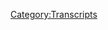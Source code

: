 {{DEFAULTSORT:
    #_TRANSCRIPT_0015:February 20-21, 2017
}}{{Transcript
    | title         = [[15: February 20-21, 2017]]
    | caption       = [https://knowledgefight.libsyn.com/knowledge-fight-feb-20-21-2017 Listen to this episode on Libsyn]
    | episodeNumber = [[15: February 20-21, 2017|15]]
    | length        = 02:10:02
}}

{{MessageBox
    | header     = Warning: Bot Generated Content
    | text       = This transcript was automatically generated by transcription software and likely contains many mistakes and misattributions. Please check the audio for definitive quotes, attribution, and context.
    | image      = N3yvass4myg91.webp
    | imagewidth = 50px
    | id         = warning
}}

{{TranscriptBlock
    | name      = Alex Jones
    | timestamp = 00:00:00.000
    | text      = Andy in Kansas, you're on the air. Thanks for holding.
}}

{{TranscriptBlock
    | name      = Andy In Kansas
    | timestamp = 00:00:04.000
    | text      = Well, Alex, I'm a first time caller. I'm a huge fan. I love your work.
}}

{{TranscriptBlock
    | name      = Dan
    | timestamp = 00:00:08.000
    | text      = Hey, everybody. Welcome back to knowledge fight. I'm Dan.
}}

{{TranscriptBlock
    | name      = Jordan
    | timestamp = 00:00:10.000
    | text      = I'm Jordan.
}}

{{TranscriptBlock
    | name      = Dan
    | timestamp = 00:00:11.000
    | text      = We are a couple of dudes who like to sit around and drink wine and talk about Alex Jones twist is, I know a lot about Infowars.
}}

{{TranscriptBlock
    | name      = Jordan
    | timestamp = 00:00:21.000
    | text      = I don't know anything about Infowars.
}}

{{TranscriptBlock
    | name      = Dan
    | timestamp = 00:00:23.000
    | text      = Therein lies the fun.
}}

{{TranscriptBlock
    | name      = Jordan
    | timestamp = 00:00:24.000
    | text      = We're on how many episodes I still don't know anything about Infowars
}}

{{TranscriptBlock
    | name      = Dan
    | timestamp = 00:00:29.000
    | text      = I think you know more about it than a lot of people who listen regularly. That's true, I think because of your keen bullshit detector. Your awareness of history, the sorts of things Jordan, I've been building up today's episode,
}}

{{TranscriptBlock
    | name      = Jordan
    | timestamp = 00:00:43.000
    | text      = I can't even I can't begin to describe his freeze in your face is lighting up like Christmas fucked Independence Day. This is insane.
}}

{{TranscriptBlock
    | name      = Dan
    | timestamp = 00:00:53.000
    | text      = There is a reason and I am thrilled there's a reason for the season. Today we are going to be covering February 20 and 21st. All right in the life of Alex Jones, the coverage of the Alex Jones Show on the Info Wars network. And this is a show that I would like to call what a difference a day makes. I would like to start trying to give our episodes names. Oh boy, this one is what a difference a day.
}}

{{TranscriptBlock
    | name      = Jordan
    | timestamp = 00:01:23.000
    | text      = All right. All right. Oh,
}}

{{TranscriptBlock
    | name      = Dan
    | timestamp = 00:01:24.000
    | text      = holy shit.
}}

{{TranscriptBlock
    | name      = Jordan
    | timestamp = 00:01:25.000
    | text      = This is going to be
}}

{{TranscriptBlock
    | name      = Dan
    | timestamp = 00:01:26.000
    | text      = a roller coaster ride. All right, it's in. It's fun. Before we get so excited, I want to try and do this up top instead of deeply at the end. If you want to follow us. We're on Twitter at knowledge underscore fight. If you want to reach out to us, please subscribe on iTunes, we would appreciate it. We both have a feeling that our show and our voices are going to become way more relevant.
}}

{{TranscriptBlock
    | name      = Jordan
    | timestamp = 00:01:52.000
    | text      = Inexplicably. And also, it's it's both sad and and exciting that we are suddenly irrelevant.
}}

{{TranscriptBlock
    | name      = Dan
    | timestamp = 00:02:01.000
    | text      = Yeah, we you might. You'll sound really smart with your friends. As Alex Jones becomes more and more mainstream.
}}

{{TranscriptBlock
    | name      = Jordan
    | timestamp = 00:02:11.000
    | text      = It's like It's like being a hipster. But for the apocalypse like dude, I was in the apocalypse way before you
}}

{{TranscriptBlock
    | name      = Dan
    | timestamp = 00:02:17.000
    | text      = are a gurbles hipster.
}}

{{TranscriptBlock
    | name      = Jordan
    | timestamp = 00:02:20.000
    | text      = I prefer his early work.
}}

{{TranscriptBlock
    | name      = Dan
    | timestamp = 00:02:22.000
    | text      = I listened to gurbles podcast before the Nazi thing.
}}

{{TranscriptBlock
    | name      = Jordan
    | timestamp = 00:02:26.000
    | text      = You guys will never be there. Also, please, if
}}

{{TranscriptBlock
    | name      = Dan
    | timestamp = 00:02:29.000
    | text      = you tweet out. You liked the show. Tell your friends about it. Word of mouth. It's like that ludicrous album.
}}

{{TranscriptBlock
    | name      = Jordan
    | timestamp = 00:02:36.000
    | text      = Yeah. Oh, awesome. It's
}}

{{TranscriptBlock
    | name      = Dan
    | timestamp = 00:02:37.000
    | text      = word of mouth.
}}

{{TranscriptBlock
    | name      = Jordan
    | timestamp = 00:02:38.000
    | text      = Also, I'm going to I'm going to break tradition. I'm going to put my personal handle out. It's all Mondale. Oh, no. Here's what I realized as I as I was driving earlier today. First thing I thought was I've never gotten death threats. I'd like to see how that goes. I bet that it's fun. I bet you won't I've ever Yeah, I doubt it.
}}

{{TranscriptBlock
    | name      = Dan
    | timestamp = 00:02:57.000
    | text      = I do run a targeted ad and I made sure that it only got put on people's Twitter walls who have a college diploma.
}}

{{TranscriptBlock
    | name      = Jordan
    | timestamp = 00:03:04.000
    | text      = So we're free in the clear, we're safe. Eventually, we're going to have to David the Info Wars Goliath.
}}

{{TranscriptBlock
    | name      = Dan
    | timestamp = 00:03:15.000
    | text      = Possibly we might have to confront our fears and actually tweet at them at some point sooner or later, but for now, let's enjoy the let's not fuck around anymore. Let's get to the fun. Excellent. So Monday the 20th It's fancy free. Classic Alex in the studio. Like Like a kid who doesn't know he's about to get hit by a bus. Alex Jones you
}}

{{TranscriptBlock
    | name      = Jordan
    | timestamp = 00:03:39.000
    | text      = are gleeful? You uh you might do a pair of wet at any moment while introduced
}}

{{TranscriptBlock
    | name      = Dan
    | timestamp = 00:03:45.000
    | text      = when we get to why it'll make sense. Okay, but at the same time I will get to my my whole encompass. I fucking hate that I
}}

{{TranscriptBlock
    | name      = Jordan
    | timestamp = 00:03:53.000
    | text      = let's let's do this. Let's get into this.
}}

{{TranscriptBlock
    | name      = Dan
    | timestamp = 00:03:55.000
    | text      = Alec starts off the broadcast on Monday complaining about the new season of homeland.
}}

{{TranscriptBlock
    | name      = Alex Jones
    | timestamp = 00:04:02.000
    | text      = We got a call here at the office a few months ago, the whole new series of homeland popular TV show was going to be coming out and is based around me. And I'm this evil talk show host it puts out disinformation and causes disasters.
}}

{{TranscriptBlock
    | name      = Dan
    | timestamp = 00:04:21.000
    | text      = Just to pause for a second he's not bullshitting. No, he's not. No, there is a character that's very clearly based on him. Okay,
}}

{{TranscriptBlock
    | name      = Jordan
    | timestamp = 00:04:29.000
    | text      = because I was gonna say it seems like that's a that's a classic Alex Jones embellishment.
}}

{{TranscriptBlock
    | name      = Dan
    | timestamp = 00:04:34.000
    | text      = Later in the show. He plays a clip of the guy and he's like, he's, you know, taking umbrage at this guy, you know, playing a version of him on television, and they play a clip. And this guy is just talking about the globalists talking about how everyone needs to share links to Info Wars,
}}

{{TranscriptBlock
    | name      = Jordan
    | timestamp = 00:04:52.000
    | text      = okay, it's just he it's literally do they even sound the same. The guy
}}

{{TranscriptBlock
    | name      = Dan
    | timestamp = 00:04:57.000
    | text      = is doing a bad impression. I think I can do better. All right. Quite frankly, all right, but it's, it's like, the guy just says that there's globalists, and that people should share links and that the spirit of the Republic is coming back. Look at this asshole.
}}

{{TranscriptBlock
    | name      = Jordan
    | timestamp = 00:05:14.000
    | text      = I would never say something crazy like that. Yeah, I like I also hope that that actor just followed Alex Jones around like, I'm doing research for a role. It's just for you know, nobody, you know,
}}

{{TranscriptBlock
    | name      = Dan
    | timestamp = 00:05:25.000
    | text      = like Gerard Butler did well with Adam Carolla. Yeah, exactly for that one fucking movie. So also, we're gonna get back into this clip about homeland. And I think it highlights one really interesting thing where we've documented that Alex Jones doesn't really know the difference between reality and fiction. Yes. And it turns out, I don't think he knows that other people can tell the difference. Which might explain a lot. But he seems to think that everybody thinks that it's actually him on the show.
}}

{{TranscriptBlock
    | name      = Jordan
    | timestamp = 00:05:55.000
    | text      = Really? Yeah. So does it look eerily similar
}}

{{TranscriptBlock
    | name      = Dan
    | timestamp = 00:05:59.000
    | text      = to haven't seen a picture of it? I just heard the audio. But anyway, here's the here's the rest of this.
}}

{{TranscriptBlock
    | name      = Alex Jones
    | timestamp = 00:06:06.000
    | text      = Show, the whole push is banned. Alex Jones, he's evil force. The New York Times basically has the same thing and a big article today.
}}

{{TranscriptBlock
    | name      = Dan
    | timestamp = 00:06:13.000
    | text      = Also, that is the article that he was talking about the photographer on our last episode, yes,
}}

{{TranscriptBlock
    | name      = Jordan
    | timestamp = 00:06:18.000
    | text      = we found out that at least one part of that is confirmed there were pictures of him. There were pictures of him.
}}

{{TranscriptBlock
    | name      = Dan
    | timestamp = 00:06:25.000
    | text      = He talks so much more about this article later.
}}

{{TranscriptBlock
    | name      = Jordan
    | timestamp = 00:06:28.000
    | text      = And we'll get to it because it's a glowing positive review.
}}

{{TranscriptBlock
    | name      = Dan
    | timestamp = 00:06:31.000
    | text      = It was not good.
}}

{{TranscriptBlock
    | name      = Alex Jones
    | timestamp = 00:06:34.000
    | text      = And I went online just from the trailers for it. People believe I'm on the show. And they believe that I am now working was Showtime to put out this information. In fact, let's play this. Let's back that up. Let's play this with audio in a moment. But this is what I'm dealing with now. Not just the X Files character in a studio that looks just like mine. And then Chris Carter admits the guys based on me, but at least he's a good guy on the show someone know, with this new homeland show and others, I'm out framing innocent Muslims. And covering up basically terror attacks that other groups carry out. So
}}

{{TranscriptBlock
    | name      = Jordan
    | timestamp = 00:07:15.000
    | text      = is he on the Big Bang theory now?
}}

{{TranscriptBlock
    | name      = Dan
    | timestamp = 00:07:17.000
    | text      = There's a character base. Yeah, that works. It's an interesting twist for this parody character to be framing innocent Muslims because that's kind of metaphorically what he does, yes. And then covering up terrorist attacks, and saying things are false flags. When he does say everything is a false flag.
}}

{{TranscriptBlock
    | name      = Jordan
    | timestamp = 00:07:35.000
    | text      = It legitimately I would not be surprised if this is just a transcript from one of his shows, all of this guy's lines are just reading. They play
}}

{{TranscriptBlock
    | name      = Dan
    | timestamp = 00:07:45.000
    | text      = is essentially really well, like I said, with the talking about the globalists. Yeah, that's not a parody even that exists. But also did you see today that when that New York Times article came out, the sister of one of the kids killed at Sandy Hook? Yeah, he did it. Yeah. And was like, This is disgusting. Yeah. That's sort of my he. This is a man who denies the murder of my brother. Yeah. Fuck off. Alex Jones. Yeah, agreed. That's, that's the kind of thing he says is a false flag. But whatever. She's taking about this character. Go fly a cat.
}}

{{TranscriptBlock
    | name      = Jordan
    | timestamp = 00:08:17.000
    | text      = Yeah, go fuck yourself. But the thing that I kept seeing was that people kept referring to that as being a seminal moment. And that is terrible. I hate that. Oh, the New York Times article. Yeah. Or the the Sandy Hook. Oh, yeah. Like, oh, he's, he's so much more crazy than that. I kept listening. I kept reading those tweets being like, you guys
}}

{{TranscriptBlock
    | name      = Dan
    | timestamp = 00:08:38.000
    | text      = don't know shit. Yeah. You don't know the nuances. No idea how crazy the Sandy Hook is a big one. It is huge. But also I want to make this argument. And I think it's going to overarch this entire episode. And I part of the reason why I brought up this Sandy Hook tweet. When he said those things. No, he did not have his free speech taken away. Odd. One of the worst things you can probably do or insinuate is that all of these murdered children are fake. Right. And that someone was because what ended up happening was all the family members of these kids got harassed. Yep. And they got they got death threats. The you're part of a massive cover up, right? All this stuff? That's largely because of Alex Jones.
}}

{{TranscriptBlock
    | name      = Jordan
    | timestamp = 00:09:24.000
    | text      = If you How could you imagine a worst tragedy than your child dying? Well, that's the worst thing I can think of being shot having your child be murdered. Yeah. And then after a while you're trying to grieve. People are giving you fucking death threats. What is wrong with you, man? We're just
}}

{{TranscriptBlock
    | name      = Dan
    | timestamp = 00:09:45.000
    | text      = a couple of dumb sheeple who don't get it. That's a good point. Anyway, he has a couple more thoughts here, but also that character in The X Files. The new series also was based on him. It turns out there's a lot of people who are inspired by his version of crazy This echo in this room.
}}

{{TranscriptBlock
    | name      = Jordan
    | timestamp = 00:10:01.000
    | text      = Yes, yeah.
}}

{{TranscriptBlock
    | name      = Alex Jones
    | timestamp = 00:10:03.000
    | text      = Now I'm covering up false flags on the new TV show. And the voice sounds enough like me in the trailers that people are asking Alex, why'd you sell out for a show attacking yourself? So you're talking about fake news. This is a fake show that has a fake newscaster playing the part of me and then saying things I didn't say it's fake. Upon fake upon fake. I sat there.
}}

{{TranscriptBlock
    | name      = Jordan
    | timestamp = 00:10:29.000
    | text      = It's saying things I didn't say. It's not fake. It's fiction. It's fiction. Yeah, it's just a TV show. Yeah, it's
}}

{{TranscriptBlock
    | name      = Dan
    | timestamp = 00:10:36.000
    | text      = creative. Chip. Yeah. Wait, again? Well, within the parity law,
}}

{{TranscriptBlock
    | name      = Jordan
    | timestamp = 00:10:43.000
    | text      = yeah. Oh, absolutely. Who is who is asking him? Like, why did you sell out?
}}

{{TranscriptBlock
    | name      = Dan
    | timestamp = 00:10:49.000
    | text      = Maybe his lawyer did they? Remember his lawyer didn't know if he'd been kicked out of the Oh, that's right. That's a good point. Maybe he was just the world's worst misinformed lawyer. He was like, Hey, man, thank you. Hey, did I sign documents to get Yeah,
}}

{{TranscriptBlock
    | name      = Jordan
    | timestamp = 00:11:03.000
    | text      = are you getting? Are you getting royalties? What's happening? I need a taste. If they so they don't have to. They don't have to pay him for that. Do they? I mean, they're not you. They? They're basically using his likeness has Alex
}}

{{TranscriptBlock
    | name      = Dan
    | timestamp = 00:11:17.000
    | text      = Jones trademarked yelling about globalists. That's a
}}

{{TranscriptBlock
    | name      = Jordan
    | timestamp = 00:11:21.000
    | text      = good good point. I also also we just looked at a picture of the actor playing him. Nothing like
}}

{{TranscriptBlock
    | name      = Dan
    | timestamp = 00:11:27.000
    | text      = I recognize that dude, though. I've seen him and some stuff. Yeah, I can't I can't for the life of me place where it is. Anyway, I don't give a shit. Yeah. Fuck them. Monday goes on. And Alex Jones does some horrible argumentation. This this clip. Okay, is spectacular. All right, because he accuses other people of misusing sources, which is his bread and butter. It's all he does. Then he argues about people making a straw man fallacy. And then without missing a beat makes a straw man. So this is this clip. God is a rise some
}}

{{TranscriptBlock
    | name      = Jordan
    | timestamp = 00:12:02.000
    | text      = kind of superhero of being a complete Nutter moron.
}}

{{TranscriptBlock
    | name      = Dan
    | timestamp = 00:12:06.000
    | text      = Yeah, I yeah, I wait till we get to Tuesday. All right.
}}

{{TranscriptBlock
    | name      = Alex Jones
    | timestamp = 00:12:12.000
    | text      = So Trump's lying about knowing Russian agents. And this is so verifiably easy to disprove.
}}

{{TranscriptBlock
    | name      = Dan
    | timestamp = 00:12:21.000
    | text      = So what he's what he's talking about here is that a bunch of people were saying like, Oh, you said you don't know Russian agents. But that must mean that you don't know Roger Stone. Right? Because Roger Stone has deep ties to Russia. Or Michael Flynn. Yeah, any of these. Any of these dudes so they the idea is a style of argumentation I believe, you know, it's just a classic syllogism. If A then B isn't even see if a then C. Right. You know, Roger Stone. Roger Stone has deep ties to Russia, therefore, you know, someone who has deep ties to Russia. Yeah. Alex doesn't understand this at all as a logical form. And so he's like, why are they trying to say that Trump doesn't know Roger Stone? You don't understand the point. Yeah. Or you do and you're just trying to murky the waters?
}}

{{TranscriptBlock
    | name      = Jordan
    | timestamp = 00:13:07.000
    | text      = I mean, yeah, your your basic. Your basic trick is just deny, deny, deny. And then maybe, I mean, his followers are just gonna believe whatever it is. He's and I and pray, deny and it's time to deny and pray.
}}

{{TranscriptBlock
    | name      = Alex Jones
    | timestamp = 00:13:22.000
    | text      = But they don't care. They sit there like con men that have been caught. And they just double and quadruple and triple down and just don't care. That's you. Look at the Why is Trump lying about Roger Stone and Russia? Yeah. First is Trump lying about knowing Roger Stone never says I don't know, Roger Stone. It's not even a clip of him saying that. At a press conference. The clip doesn't even correspond to what they say. It's like saying, I saw a blue bird in the nest. You look in the tree. There's not even a nest, or there's not even a bird. There's not even a tree folks. Look at that tree. That looks like a mouse for a computer. It's not a tree. Yeah, it is. You're like, No, it's not. You're not even having a logical discussion. They skip that matter.
}}

{{TranscriptBlock
    | name      = Dan
    | timestamp = 00:14:08.000
    | text      = I know a better metaphor. If you want to come up with an analogy for someone claiming a source says something that it doesn't go to any of our episodes.
}}

{{TranscriptBlock
    | name      = Jordan
    | timestamp = 00:14:19.000
    | text      = Listen to us explain. Every time. I just love that. That is the perfect analogy. bloober Like, I saw bluebirds nest in the tree. There's no nest. There's no bird. There's not even a tree. Wait, are you are you are you looking in the right place? Is that the real issue? Are you looking still in your story?
}}

{{TranscriptBlock
    | name      = Dan
    | timestamp = 00:14:42.000
    | text      = No Bird there's no plane there's no superman Alright, he's so dumb.
}}

{{TranscriptBlock
    | name      = Alex Jones
    | timestamp = 00:14:49.000
    | text      = Matter. So this is a psychological warfare tactic but
}}

{{TranscriptBlock
    | name      = Dan
    | timestamp = 00:14:55.000
    | text      = by his own admission right there he engages in psychological warfare.
}}

{{TranscriptBlock
    | name      = Jordan
    | timestamp = 00:14:59.000
    | text      = Yes. Yeah, it's a great tactic. Yeah. But he's he should, he should really just be praising the tactic being like, hey, everything they're trying to do is what they're saying we're doing. So I'm doing it.
}}

{{TranscriptBlock
    | name      = Dan
    | timestamp = 00:15:11.000
    | text      = This is a psychological warfare tactic and as evidence that it's effective look at this giant screen. Look at the fact that I've gone to all of you with both.
}}

{{TranscriptBlock
    | name      = Alex Jones
    | timestamp = 00:15:22.000
    | text      = I tried to get calls. I guess it premiered last night. on Showtime. Then I guess it goes like Netflix later this the show homeland? I know. It's been a big show for years. And I'm sitting there and people are saying you're on homeland? Because I guess they start out the first episode where you don't see me. I haven't seen it yet. And it just sounds like my voice.
}}

{{TranscriptBlock
    | name      = Jordan
    | timestamp = 00:15:45.000
    | text      = He's totally seen it.
}}

{{TranscriptBlock
    | name      = Dan
    | timestamp = 00:15:46.000
    | text      = But again, he doesn't say you don't see the character. He says you don't see me. Yeah, he doesn't understand the veil between fiction and real. No, it's estimated.
}}

{{TranscriptBlock
    | name      = Jordan
    | timestamp = 00:15:56.000
    | text      = I mean, it is it is him. I would I would actually accept that that shorthand, because if it's based entirely upon him, and so far, it's kind of it's kind of,
}}

{{TranscriptBlock
    | name      = Dan
    | timestamp = 00:16:06.000
    | text      = yeah, it sounds like it is. I've never seen homeland. But this sounds like a bullseye.
}}

{{TranscriptBlock
    | name      = Jordan
    | timestamp = 00:16:10.000
    | text      = It's crazy. Yeah. Yeah, no, it sounds about right. So I actually give him a pass on using the me there,
}}

{{TranscriptBlock
    | name      = Dan
    | timestamp = 00:16:17.000
    | text      = you've convinced me, but I'm still gonna keep it unless he perfectly described
}}

{{TranscriptBlock
    | name      = Jordan
    | timestamp = 00:16:21.000
    | text      = what the guy looked like. But he was just looking into a mirror and described himself right.
}}

{{TranscriptBlock
    | name      = Dan
    | timestamp = 00:16:26.000
    | text      = It looks like a chubby pug hasn't slept in a month.
}}

{{TranscriptBlock
    | name      = Jordan
    | timestamp = 00:16:30.000
    | text      = I mean, people are calling me and saying that I look like a chubby pug. I don't even know how to Yeah.
}}

{{TranscriptBlock
    | name      = Alex Jones
    | timestamp = 00:16:36.000
    | text      = But then it doesn't even sound like my voice. It sounds like my voice. But then the guy isn't good at it. He kind of goes back into like an Australian accent. And then back into kind of what I sound like. And it's just like, I have to defend myself against this, that this isn't me. And then people go, Oh, Alex, quick Sanders TV shows about you. The creators of it, are in a whole bunch of newspapers, variety and Entertainment Weekly, I mean, go neither, which Google it and Homeland and it's just like, hundreds of articles and many.
}}

{{TranscriptBlock
    | name      = Dan
    | timestamp = 00:17:11.000
    | text      = Again, he has no idea what numbers are. But the other thing too, in there, it's important for what's about to come up is this idea that he's like, I have to defend myself against this. It's like no, it's character. No, it's yeah, you just, there's just a character that's based on you. You don't have to defend yourself.
}}

{{TranscriptBlock
    | name      = Jordan
    | timestamp = 00:17:26.000
    | text      = Who are you defending yourself? Again, it's in his he's defending himself against his own people, right? Or his own insecurities or something like that. I imagine that the character is illustrating something about himself that he's uncomfortable, right, right. I imagine just just his entire existence, possibly. Yeah, that could be it. But then his defense like in the fictional world, though, he has to come to terms with the fact that this guy is a propagandist who spouts conspiracy theories. Yeah. So he's looking at himself. Yeah. And going, Wait, if I were watching this, I would think this guy is crazy. Yeah. I think people think I'm crazy. At least enough people to make a TV show. Exactly. Yeah, exactly. There's a lot he's got to do. That is that is like looking yourself for that kind of a funhouse mirror. Like, where he's Yeah, it's like, if you if you once we have clones, right? If you're walking behind your clone, it's like looking at your own Aspie. And like, oh, fuck, I gotta work out.
}}

{{TranscriptBlock
    | name      = Jordan
    | timestamp = 00:18:26.000
    | text      = I gotta work out. God damn it.
}}

{{TranscriptBlock
    | name      = Dan
    | timestamp = 00:18:28.000
    | text      = Yeah. But the the thing that I think also is fascinating, as he's like, I've got to defend myself against this. And then immediately his next thought is, people are saying, people are gonna say, Alex, you're crazy. There aren't TV shows about you. No one's saying. We all are very clear that there, there are 100% there. We think you're crazy.
}}

{{TranscriptBlock
    | name      = Jordan
    | timestamp = 00:18:51.000
    | text      = But they're not about him. I think he thinks if he's a character on the show, he's the most important character on that show. The
}}

{{TranscriptBlock
    | name      = Dan
    | timestamp = 00:18:58.000
    | text      = character that he plays, or that he was, it was based on him in the X Files was not the most important character. It wasn't it was not Fox Mulder in Alex Jones's world. It was it was the most important character
}}

{{TranscriptBlock
    | name      = Unknown Speaker
    | timestamp = 00:19:11.000
    | text      = again, I
}}

{{TranscriptBlock
    | name      = Dan
    | timestamp = 00:19:12.000
    | text      = haven't seen homeland, but it's like the fifth or sixth season of it. And I'm sure that it's just part of the arc for the season, of course, so I don't like it. So I'm
}}

{{TranscriptBlock
    | name      = Jordan
    | timestamp = 00:19:20.000
    | text      = assuming the Alex Jones character becomes the adviser to the president.
}}

{{TranscriptBlock
    | name      = Dan
    | timestamp = 00:19:27.000
    | text      = Or maybe, maybe just dies? Who knows? Yeah, that'd
}}

{{TranscriptBlock
    | name      = Jordan
    | timestamp = 00:19:29.000
    | text      = be fun. He's gotta get back to his also I want to hear Alex Jones do an Australian accent. One.
}}

{{TranscriptBlock
    | name      = Alex Jones
    | timestamp = 00:19:35.000
    | text      = All right. I don't know. Yeah, I
}}

{{TranscriptBlock
    | name      = Jordan
    | timestamp = 00:19:37.000
    | text      = don't think I don't think there's any way to do the Alex Jones voice and do it now. It
}}

{{TranscriptBlock
    | name      = Dan
    | timestamp = 00:19:40.000
    | text      = hurts my throat. So he's gonna get back into his ideas about how this character is a straw man, how it's stupid to do straw man arguments, then he's going to misrepresent what a straw man argument is, and then he's going to commit one. I was so
}}

{{TranscriptBlock
    | name      = Jordan
    | timestamp = 00:19:54.000
    | text      = I was so excited because I was like, Oh man, Alex Jones knows what a straw man argument is. Then Next thing you said was, and he gets the straw man argument wrong very much.
}}

{{TranscriptBlock
    | name      = Alex Jones
    | timestamp = 00:20:05.000
    | text      = So then there's that whole thing. We're guaranteed a lot. MSMC Jones is crazy and claims there's TV shows about him. In fact, when Chris Carter came out and said the new X Files is based on our shows and his ideas and his theories and his worldview to a great extent, and there's a character that basically plays him, and I like that I think Alex Jones is a libertarian, not a racist. Well, Chris Carter, sounds like a closet Trump supporter to me, but I'm not gonna say anything. They said I was lying about that the new X Files wasn't about me. I mean, it's like, I'm horrible. I'm dangerous. I'm reaching hundreds of millions of people every few months, but nobody listens. And I'm a cook shut me up, though. And Trump's lying, saying he doesn't know Roger Stone, then there's no such thing. And then I read the comments, and I got depressed reading because it's all like liberals, right? See, he has been called as a Russian and caught not knowing Him. They just make up these. It'd be like, if I had them bring in Bob, the kickboxing dummy. Like we've got one here in the office and beat up Bob, the kickboxing dummy. I said, Look, he didn't lay a hand on me. He didn't lay a glove on me. People say, Dude, it's an inanimate object. It's a straw man. And I had a pin yada of say, Michael, and I beat it up, I didn't really beat up Michael Moore, they've now reached like, two year old level, and I realized it, people are now worrying little.
}}

{{TranscriptBlock
    | name      = Dan
    | timestamp = 00:21:29.000
    | text      = So that's what he thinks a straw man, he
}}

{{TranscriptBlock
    | name      = Jordan
    | timestamp = 00:21:32.000
    | text      = doesn't understand any of the words, I don't understand what he was talking about. I'm just excited to know that they have a punching dummy in their office. He was
}}

{{TranscriptBlock
    | name      = Dan
    | timestamp = 00:21:41.000
    | text      = essentially saying that if you beat up a fake version of Michael Moore, he could say you beat up Michael Moore. And that's a straw man. That's not on a very, very metaphorical basis. It kind of is. If you create a fake version of Michael Moore to rhetorically attack, then yes,
}}

{{TranscriptBlock
    | name      = Jordan
    | timestamp = 00:21:58.000
    | text      = that it might as well have said if I beat up a VHS copy of The Wicker Man. I have destroyed a straw man. Well, I
}}

{{TranscriptBlock
    | name      = Dan
    | timestamp = 00:22:06.000
    | text      = mean, if you say that Chuck Schumer is a vampire, and then you attack him for his vamper ism, that's kind of a straw man is pretty much a straw man
}}

{{TranscriptBlock
    | name      = Jordan
    | timestamp = 00:22:13.000
    | text      = argument right there. Yeah, big time. Maybe you say, all liberals are agents of the globalists who are trying to destroy the country from within. And they've openly said that, instead of, you know, engaging with liberal ideas, you're just creating some sort of, I don't know, like an imaginary Hey, dude, like, yeah, like a bot. Like if if Bob the punching bag dummy represent. So he's he, he lives and dies on Strava. And arguments is the point. And here's a new one.
}}

{{TranscriptBlock
    | name      = Alex Jones
    | timestamp = 00:22:49.000
    | text      = They've now reached like two year old level, and I realized it, people are now wearing little safety pins on their collar. That means I could be triggered. I believe I'm in a safe space. Just basically don't even talk to me. I'm a basket case. And they're now everywhere coming into jobs and saying, you can't ever criticize me or I'll have I have a I have a disability. I'll have to show you because I'm a snowflake. Total mental illness. And this is what they're pushing. This is what they're doing.
}}

{{TranscriptBlock
    | name      = Dan
    | timestamp = 00:23:21.000
    | text      = This is what they're pushing. This is what they're doing. Yep. Yep. Nobody's doing that. Anybody who knows what those safety pins are about? It's trying to signal to people that I will be an ally for you. If you are being attacked by somebody, you can count on me to defend you. Yeah, that is the idea of the safety pin. His argument is, I'm a cuckoo bananas person.
}}

{{TranscriptBlock
    | name      = Jordan
    | timestamp = 00:23:43.000
    | text      = It's clearly that people who wear safety pins have a mental illness, and then they will go into jobs. Which I don't know how they got these jobs in the first place. Or they get them from Steve Jobs. Steve Jobs is dead. Every liberal think Steve Jobs is still alive the same way the globalists froze Walt Disney. I don't know that I lost that one. Control of that one. That one got out far enough. Yeah, you can't you can't criticize who the whole is like, Hey, if you criticize me, I will sue you.
}}

{{TranscriptBlock
    | name      = Dan
    | timestamp = 00:24:17.000
    | text      = I'm glad you picked up on that important to remember okay. Just remember that he's complaining that these snowflakes are litigious
}}

{{TranscriptBlock
    | name      = Jordan
    | timestamp = 00:24:26.000
    | text      = and we will be writing that down in the notes. Now we
}}

{{TranscriptBlock
    | name      = Dan
    | timestamp = 00:24:31.000
    | text      = are going to take a little tour through the rest of the time on the episode where Alex Jones proceeds to be every negative thing that people think about. This first clip, he shows off a little bit of his Islamophobia chops to New
}}

{{TranscriptBlock
    | name      = Alex Jones
    | timestamp = 00:24:47.000
    | text      = York City. In DC can I make this up?
}}

{{TranscriptBlock
    | name      = Dan
    | timestamp = 00:24:57.000
    | text      = He's showing video of a pro test a march there were people took some time to appreciate and enjoy some Muslim prayer. They'll take a moment of silence to recognize one of the world's largest religions, right respectfully. Yes. And Alex really is not happy
}}

{{TranscriptBlock
    | name      = Jordan
    | timestamp = 00:25:16.000
    | text      = about which is like a good show of solidarity. Absolutely.
}}

{{TranscriptBlock
    | name      = Dan
    | timestamp = 00:25:21.000
    | text      = Celebrating other people's cultures is a delightful thing to do
}}

{{TranscriptBlock
    | name      = Jordan
    | timestamp = 00:25:24.000
    | text      = right It's like wearing a safety pin that looks like a hit job.
}}

{{TranscriptBlock
    | name      = Dan
    | timestamp = 00:25:28.000
    | text      = Yeah. Oh boy.
}}

{{TranscriptBlock
    | name      = Dan
    | timestamp = 00:25:44.000
    | text      = Think I Left this in because it's really nice thing
}}

{{TranscriptBlock
    | name      = Jordan
    | timestamp = 00:25:46.000
    | text      = and it is it is kind of beautiful. I have no affiliation with any religion whatsoever. That is touching
}}

{{TranscriptBlock
    | name      = Dan
    | timestamp = 00:25:53.000
    | text      = like that. There is that throat sound or whatever it is. It's nice. It's a nice tone. Yeah, there
}}

{{TranscriptBlock
    | name      = Jordan
    | timestamp = 00:25:59.000
    | text      = is a there is a reason that religion kind of resonates with people. Yeah,
}}

{{TranscriptBlock
    | name      = Dan
    | timestamp = 00:26:03.000
    | text      = it digs deep down. Alex though, has some ideas that kind of drift sexual in a weird way, of course.
}}

{{TranscriptBlock
    | name      = Alex Jones
    | timestamp = 00:26:19.000
    | text      = Should probably cut to the other one, where we have the feminist way Allah Akbar, Allahu Akbar. And again, this is a fetish. This is a cockling. They see this is really anti Christian, anti freedom, anti West, a anti open society. And so the groups leading these are Islamic, you can go look it up and Paul's article, they hand out these plastic hijabs, that women then put on by the 1000s. And then they put it on the news, saying, Look how beautiful this is.
}}

{{TranscriptBlock
    | name      = Jordan
    | timestamp = 00:26:47.000
    | text      = Does he get to the clip of a woman saying Allahu Allahu Akbar, there's a
}}

{{TranscriptBlock
    | name      = Dan
    | timestamp = 00:26:51.000
    | text      = clip of a woman leading a prayer at the Woman's March, and she is yelling Allahu Akbar. But that just means God is great. Yeah, that's doesn't mean anything. Just because people yell it when they're committing terrorism sometimes doesn't mean that the phrase itself is bad.
}}

{{TranscriptBlock
    | name      = Jordan
    | timestamp = 00:27:08.000
    | text      = Um, now I'm gonna go with Yeah, are you? Yep, you are all phrases are bad.
}}

{{TranscriptBlock
    | name      = Dan
    | timestamp = 00:27:13.000
    | text      = Okay. I couldn't tell you. But it's the same thing with like, you know, it's a harder argument, but in some in non hateful contexts, a swastika isn't offensive, you know, in like, Hindu traditions and things like Right, yes. Okay. Now I'm back on board with the physical shape of it is not what's offensive. It's the connotation of it. Yes. And the use of it. Yeah, the phrase Allah Akbar is not offensive. No, it's offensive. If someone is shooting you yelling it? Ain't but that no
}}

{{TranscriptBlock
    | name      = Jordan
    | timestamp = 00:27:42.000
    | text      = was of the shooting. If you were yelling, pretty much anything while you're shooting me. I'm gonna take that in the negative light. Great point. That's a good point.
}}

{{TranscriptBlock
    | name      = Dan
    | timestamp = 00:27:52.000
    | text      = So then Alex is like, it's a cockle dang thing. He always goes on this long. These long rants about how these feminists all think it's cool to have jihadi boyfriends and some of the heavyweight What are you talking about?
}}

{{TranscriptBlock
    | name      = Jordan
    | timestamp = 00:28:05.000
    | text      = I did not know that because they want that a stereotype or caulk holding
}}

{{TranscriptBlock
    | name      = Dan
    | timestamp = 00:28:09.000
    | text      = their fucking nationality and their race. Yeah, so wait, go How is it real because they're not white. What don't you get?
}}

{{TranscriptBlock
    | name      = Jordan
    | timestamp = 00:28:18.000
    | text      = I all all things.
}}

{{TranscriptBlock
    | name      = Dan
    | timestamp = 00:28:21.000
    | text      = It's, it's that's a white genocide narrative. Okay, so they're tackling you know, cuckold porn on one is all essentially black men and white women. It's good stuff. I'm not against it. But that's the depth of his understanding of what that term means. Right? And so it's always white men being humiliated by white women dating ethnic men. And so that's what he
}}

{{TranscriptBlock
    | name      = Jordan
    | timestamp = 00:28:45.000
    | text      = are all white men humiliated by that. Is that what or is he saying that all white men should be humiliated when a white woman dates? Anyone not white?
}}

{{TranscriptBlock
    | name      = Dan
    | timestamp = 00:28:55.000
    | text      = I think that's implied underneath what he's saying. Yeah, but I don't think he even knows that he believes that enough to express it.
}}

{{TranscriptBlock
    | name      = Jordan
    | timestamp = 00:29:02.000
    | text      = Yeah, that's the that's pretty much white nationalism. Right there. He is advocating full on segregation. Now no miscegenation.
}}

{{TranscriptBlock
    | name      = Dan
    | timestamp = 00:29:10.000
    | text      = I don't know if he was just not being careful with his words, but that's what he's saying. Well,
}}

{{TranscriptBlock
    | name      = Jordan
    | timestamp = 00:29:15.000
    | text      = as we all know, he is always careful. I mean, everything I say. So now he gets in even when I'm not telling the truth. It's really the truth. He gets
}}

{{TranscriptBlock
    | name      = Dan
    | timestamp = 00:29:23.000
    | text      = into a little bit of combo platter. In this next clip, we get to enjoy a nice ride through three of the greatest hits.
}}

{{TranscriptBlock
    | name      = Jordan
    | timestamp = 00:29:32.000
    | text      = It's like the Taste of Chicago but with misogyny,
}}

{{TranscriptBlock
    | name      = Dan
    | timestamp = 00:29:37.000
    | text      = homophobia, and terrible exploitative pedophile fear mongering,
}}

{{TranscriptBlock
    | name      = Jordan
    | timestamp = 00:29:43.000
    | text      = does he do a voice?
}}

{{TranscriptBlock
    | name      = Unknown Speaker
    | timestamp = 00:29:45.000
    | text      = I think he does. Excellent.
}}

{{TranscriptBlock
    | name      = Alex Jones
    | timestamp = 00:29:48.000
    | text      = All of it is just completely upside down kooky land
}}

{{TranscriptBlock
    | name      = Alex Jones
    | timestamp = 00:29:56.000
    | text      = what other what other signs say dismantle white supreme See, everything is anti white, anti West, even though almost every one of them is white. This is mass mental illness,
}}

{{TranscriptBlock
    | name      = Jordan
    | timestamp = 00:30:11.000
    | text      = if you are against dismantling white supremacy, that's
}}

{{TranscriptBlock
    | name      = Dan
    | timestamp = 00:30:15.000
    | text      = bad. That's real bad.
}}

{{TranscriptBlock
    | name      = Jordan
    | timestamp = 00:30:17.000
    | text      = That's really bad. And that means you're for what support white supremacy?
}}

{{TranscriptBlock
    | name      = Dan
    | timestamp = 00:30:21.000
    | text      = And if your argument is, isn't it crazy that they're against white supremacy and they're all white and they're white?
}}

{{TranscriptBlock
    | name      = Jordan
    | timestamp = 00:30:26.000
    | text      = Once both white and against white supremacy really
}}

{{TranscriptBlock
    | name      = Dan
    | timestamp = 00:30:31.000
    | text      = might be missing the mark? No, thank
}}

{{TranscriptBlock
    | name      = Jordan
    | timestamp = 00:30:32.000
    | text      = you. If you're white, you should be not against white supremacy. I'm not saying you should be for white supremacy, you should be at the very least neutral on white girls,
}}

{{TranscriptBlock
    | name      = Dan
    | timestamp = 00:30:43.000
    | text      = you might end up a Kuk anyway, here we go.
}}

{{TranscriptBlock
    | name      = Alex Jones
    | timestamp = 00:30:47.000
    | text      = This is what you pay for it, the colleges. This is what goes on. And you see the type of women and I'm not bashing women out to the like, please don't put me on your level of being obsessed with what sexuality somebody is. But these are the type of women that will come up to your good looking wife, your girlfriend, whatever, in Austin and start hitting on them in front of you. And they can't even believe they're like, hey back up. They're like, whoa, I'm politically correct. I'm Royal. If a man wants to compete on women's team, he can If a woman wants take steroids to compete on the women's team she can. The man wants to go into women's bathroom he can vice versa. And Nambla says if they want to pick your five year old up out of the backyard if your five year old says they want to go because they're promising a candy or a puppy are video games that you shouldn't be able to under law, they have filed with the UN where they want international law to say they come to your door. I'm here to pick up your five year old five year old school, whatever, it's going to be filings taking them to Star Wars. You're like No, Billy can't go there like your child's allowed to love get your child's allowed to have an abortion at age nine in California. The State takes them away. They're allowed to have inoculations without you saying because they have their own freedom to go with a pedophile. There's the voice and the pedophiles aren't you won't have to take them to a slave dungeon. We might let them live. You see, if you just let us have sex with them. We won't have to kill them and throw them in a shallow grave. It's your fault. We got to kill kids. We're liberal. You're not used to it. Now you just heard me break down we're actually facing it sounds unbelievable. It sounds unreal. It sounds like it couldn't be actually happening. But it is. This is what we're facing.
}}

{{TranscriptBlock
    | name      = Dan
    | timestamp = 00:32:28.000
    | text      = This is who we're facing.
}}

{{TranscriptBlock
    | name      = Jordan
    | timestamp = 00:32:30.000
    | text      = It's your fault. We have to kill kid.
}}

{{TranscriptBlock
    | name      = Dan
    | timestamp = 00:32:33.000
    | text      = We should probably isolate that for an hour.
}}

{{TranscriptBlock
    | name      = Jordan
    | timestamp = 00:32:35.000
    | text      = Yeah, I think that should just be where we That's our new intro and outro that's the next that's actually yeah, that's how we close the show from now on. Yeah, ladies and gentlemen, it is Alex Jones's fault that we have to kill kids. We would love we don't want to Yeah, we just really have to it's we file the law with the UN right that every time Alex Jones speak we have we have to kill a kid. We don't want to we, we It hurts us more than it hurts the kid.
}}

{{TranscriptBlock
    | name      = Dan
    | timestamp = 00:33:06.000
    | text      = But you understand the logic that he's using there. Right? The the logic he's using is that look, all these pedophiles really want to do is have sex with kids yet because they're not allowed to. They got to put them in a dungeon and kill them. So he thinks that liberals want to allow people to have sex with kids in order that they don't have to kill them. That's crazy. That is especially considering that he defends Milo, who now has been outed as someone who literally defends pedophiles. I was
}}

{{TranscriptBlock
    | name      = Jordan
    | timestamp = 00:33:37.000
    | text      = I was just listening to that clip gone. This is before information. Yes. Okay. All right.
}}

{{TranscriptBlock
    | name      = Dan
    | timestamp = 00:33:45.000
    | text      = I won't lie that plays into what a difference
}}

{{TranscriptBlock
    | name      = Jordan
    | timestamp = 00:33:51.000
    | text      = all these pedophiles are liberals.
}}

{{TranscriptBlock
    | name      = Dan
    | timestamp = 00:33:53.000
    | text      = To be fair, when we talk about Milo, if you guys didn't hear a number of clips came out that have been in the public sphere. Yeah. Like a lot of it was from his appearances on Rogan.
}}

{{TranscriptBlock
    | name      = Jordan
    | timestamp = 00:34:05.000
    | text      = It's it's not like we're going to say spoiler alerts. No,
}}

{{TranscriptBlock
    | name      = Dan
    | timestamp = 00:34:09.000
    | text      = but he doesn't talk about he's not talking about fucking five year old kids. He's not it. Milo is talking about his own experience of having sex with adults when he was 13. Right. And not recognizing his victimization, right? How he's not recognizing that the other person had an adult brain right at all. And because he makes it so fine in the way he's talking about and actually a good thing. He he is tacitly saying that it all totally
}}

{{TranscriptBlock
    | name      = Unknown Speaker
    | timestamp = 00:34:37.000
    | text      = cool.
}}

{{TranscriptBlock
    | name      = Dan
    | timestamp = 00:34:38.000
    | text      = Yeah. And that's Well,
}}

{{TranscriptBlock
    | name      = Jordan
    | timestamp = 00:34:40.000
    | text      = I mean, there is a un law that says it's okay. Yeah, absolutely. It actually it doesn't say it's okay. It says you
}}

{{TranscriptBlock
    | name      = Dan
    | timestamp = 00:34:47.000
    | text      = have to know if you have to allow you have to go.
}}

{{TranscriptBlock
    | name      = Jordan
    | timestamp = 00:34:51.000
    | text      = I do like that. I'm gonna take your five year old to Star Wars. That's where it starts because I promised him candy. It always starts with Star Wars absolutely if any, if I know anything, it's the globalist put a lot of pedophilia imagery into Star Wars Sure. Which is why and that's why Anakin kills the young Lynx. All he wanted to do was have sex with them. You're totally Yoda wouldn't let him do I hate to call out agenda. Why agenda 21 was called in. We all know this.
}}

{{TranscriptBlock
    | name      = Dan
    | timestamp = 00:35:25.000
    | text      = Yeah, so that's, that's crazy fucking bullshit. That's insanity. So within the last three clips, we've heard rampant misogyny, homophobia, transphobia. Islamophobia.
}}

{{TranscriptBlock
    | name      = Jordan
    | timestamp = 00:35:38.000
    | text      = Yeah, and horrible racism again, for I don't know how many times I'm gonna say this. It is not allowing men to go into the women's bathroom. No, that's not what it's for. It's not the discussion. And if you are in a women's bathroom, or if you're in a men's bathroom as a trans person, there is a way higher chance that you are the one who will be sexually assaulted. Yes. And by way higher chance. I mean, there is zero chance that it goes the other direction
}}

{{TranscriptBlock
    | name      = Dan
    | timestamp = 00:36:09.000
    | text      = documented. Yeah, well, it was zero but very low.
}}

{{TranscriptBlock
    | name      = Jordan
    | timestamp = 00:36:12.000
    | text      = I mean, yeah. Nothing is zero but hewed foods. You can't
}}

{{TranscriptBlock
    | name      = Dan
    | timestamp = 00:36:16.000
    | text      = you can't account for the like, sis or trans. You can't account for the incidence of some bad people. Some bad hombres. Yeah, being trans doesn't automatically make you a good person. No, but it also definitely doesn't make you a bad person. And it very much is a Yeah, it makes you a person. Why don't don't be a dick to trans people agreed. But anyway, all of that said, I still 100% Want to make this clear. Okay. Our show is not about trying to get Alex Jones kicked off the air. I hate the things he says yes. But much like a vote Voltaire would say I defend to the death his right to say them. Yes, he is a crazy asshole. Who should be seen as a crazy asshole. Yep. But I am not interested in censoring him. No, I want that to be totally clear. Despite all of this hate speech.
}}

{{TranscriptBlock
    | name      = Jordan
    | timestamp = 00:37:12.000
    | text      = Interestingly enough, if he was censored, we wouldn't be allowed to play his clips.
}}

{{TranscriptBlock
    | name      = Dan
    | timestamp = 00:37:18.000
    | text      = Yep. Right. And if he was legitimately censored, there would be a part of the show where our obligation would be to defend him. That's true. And I would stand behind that obligation.
}}

{{TranscriptBlock
    | name      = Jordan
    | timestamp = 00:37:29.000
    | text      = I would agree.
}}

{{TranscriptBlock
    | name      = Dan
    | timestamp = 00:37:30.000
    | text      = Now, all of that hate speech. Yes. transitions into, of course, what I would call some of the worst sketch comedy I've ever seen. So he's got a little reporter named Millie Weaver, who was making some YouTube videos and he discovered her and brought her in. So she's his newest reporter, and I don't know what the fuck convinced him that this was a good idea. But she comes on the show as a character on Alex Jones his show as a character as a character called Rainbow snatch.
}}

{{TranscriptBlock
    | name      = Jordan
    | timestamp = 00:38:06.000
    | text      = Who is a character called Rainbow snatch. Who
}}

{{TranscriptBlock
    | name      = Dan
    | timestamp = 00:38:09.000
    | text      = is a social justice warrior.
}}

{{TranscriptBlock
    | name      = Jordan
    | timestamp = 00:38:12.000
    | text      = Yeah. Okay,
}}

{{TranscriptBlock
    | name      = Jordan
    | timestamp = 00:38:15.000
    | text      = one. They steal that from My Little Pony. I don't know. I feel like there's a character on my little pony named rainbow snatch my poor. In my fanfiction. They're sure as fuck is one way or another? He's
}}

{{TranscriptBlock
    | name      = Dan
    | timestamp = 00:38:26.000
    | text      = run afoul of copyright law. Okay, now, Rainbow snatch policy.
}}

{{TranscriptBlock
    | name      = Jordan
    | timestamp = 00:38:30.000
    | text      = There's no other way to take that right. So yeah, it is policy. Yeah, you got to assume so rainbow policy is number one. It seems awesome. I would totally if if ever I found one. I would be like this
}}

{{TranscriptBlock
    | name      = Dan
    | timestamp = 00:38:43.000
    | text      = is the best day of my life. It's horribly out of line with his program. Yeah.
}}

{{TranscriptBlock
    | name      = Jordan
    | timestamp = 00:38:48.000
    | text      = Is this as this has anything like this ever happened on Alex Jones, but not in my experience of watching the show. So out of the blue he's like, it's time that Alex Jones did some sketchy well here.
}}

{{TranscriptBlock
    | name      = Dan
    | timestamp = 00:38:59.000
    | text      = I'll tell you what, why don't I play how it starts. Okay.
}}

{{TranscriptBlock
    | name      = Alex Jones
    | timestamp = 00:39:04.000
    | text      = All right, coming up later in the broadcast. Jerome Corsi joins us and I should add the Motor City madman. Ted Nugent's gonna be joining us. He's getting ready to probably run for the Senate is Rainbow snitch. Rainbow snitch? Yeah, okay, I'm sorry. But she's she's the latest social just where we should probably get you a chair and you're supposed to get to see your, your your sign here. Let me have it.
}}

{{TranscriptBlock
    | name      = Jordan
    | timestamp = 00:39:30.000
    | text      = As we all know, Rainbow snitches get stitches.
}}

{{TranscriptBlock
    | name      = Dan
    | timestamp = 00:39:32.000
    | text      = Remember? Oh, snitches get rainbow stitch. Exactly. So this is terrible. I'm not going to play the whole thing because it's fucking long. Yeah, it's so long. But please enjoy how bad both of them are at character based improv. And how like, literally minutes before this, he was talking about how legally you will have to let your kids be taken by pedophile. Yes,
}}

{{TranscriptBlock
    | name      = Jordan
    | timestamp = 00:39:53.000
    | text      = this is literally level one second city, but it's all about pedophilia.
}}

{{TranscriptBlock
    | name      = Dan
    | timestamp = 00:40:00.000
    | text      = minutes before, so serious, they're gonna snatch up your kids.
}}

{{TranscriptBlock
    | name      = Alex Jones
    | timestamp = 00:40:05.000
    | text      = They're gonna rainbow very much. I appreciate
}}

{{TranscriptBlock
    | name      = Unknown Speaker
    | timestamp = 00:40:08.000
    | text      = you joining us. Your racist xenophobic.
}}

{{TranscriptBlock
    | name      = Alex Jones
    | timestamp = 00:40:11.000
    | text      = Okay, well, we finally got one of you to come on. Look a little bit. We'll see what happened seriously. We're gonna do an interview with you a little bit later. And how are you doing, young lady?
}}

{{TranscriptBlock
    | name      = Millie Weaver
    | timestamp = 00:40:23.000
    | text      = Well, you know what? I just want to say that all you Trump supporters are a bunch of racist xenophobic rednecks.
}}

{{TranscriptBlock
    | name      = Alex Jones
    | timestamp = 00:40:30.000
    | text      = I never heard that before. Really, I noticed that you've got some most of us have under Under Armour.
}}

{{TranscriptBlock
    | name      = Unknown Speaker
    | timestamp = 00:40:39.000
    | text      = You need to dress me my proper pronoun. Okay, because you can't call me he or she. I want to be called Z. So if you don't call me z, then you're gonna watch out and see what happened. Why don't why don't we just call you some like sweetheart? No, I'm Excuse me, but that is extremely racist and bigoted to call me sweetheart cupcake. I identify as a multi sexual transdimensional by an airy being.
}}

{{TranscriptBlock
    | name      = Dan
    | timestamp = 00:41:07.000
    | text      = He brought back the cupcake. That seems to be his go to Yeah, I'm so there was no laughs in there. First of all, just as like critiquing. I mean, first
}}

{{TranscriptBlock
    | name      = Jordan
    | timestamp = 00:41:15.000
    | text      = off. Yes. And was thrown away out of this. Oh, well, this is entirely No buts.
}}

{{TranscriptBlock
    | name      = Dan
    | timestamp = 00:41:21.000
    | text      = No, it wasn't even No, but it was a thunk. Yeah. It was just somebody said something. No response. respond to something else starting in just a totally unrelated sentence, right. Or, like ask me a question. I'll be rainbow snitch. Okay. I'll do my impression of what just happened. I'm
}}

{{TranscriptBlock
    | name      = Jordan
    | timestamp = 00:41:39.000
    | text      = sorry. Rainbow snitch. How do you feel about liberals? Hmm. Good points. It's terrible. It goes up. So like, I can't believe I guess I have to think that
}}

{{TranscriptBlock
    | name      = Dan
    | timestamp = 00:41:55.000
    | text      = when they were doing it, they were like, We're fucking nailing this. Like because you watch Alex Jones's face. And he's just like, he looks like the cat that ate the canary.
}}

{{TranscriptBlock
    | name      = Jordan
    | timestamp = 00:42:04.000
    | text      = He is so thrilled he is not selling it. Well. No, if if he actually heard that he was racist and xenophobic. The hour long rants that he would go on would be astonishing. I also and it would be very racist and xenophobic. Yeah.
}}

{{TranscriptBlock
    | name      = Dan
    | timestamp = 00:42:22.000
    | text      = But then he'd be like, don't paint me with that brush. Yeah. Anyway, I texted you about this when I was watching it. And I want to reiterate this theory, just in case something comes out down the line. I think he's fucking this girl. I think he's talking this girl. I can't think of any other reason he would like this on his show. It's so bad. Okay,
}}

{{TranscriptBlock
    | name      = Jordan
    | timestamp = 00:42:40.000
    | text      = maybe he just wants to fuck this girl. That could be it too.
}}

{{TranscriptBlock
    | name      = Dan
    | timestamp = 00:42:43.000
    | text      = I would say I would go with the meaning of American Beauty thing as opposed to the end of American.
}}

{{TranscriptBlock
    | name      = Jordan
    | timestamp = 00:42:50.000
    | text      = So we're saying that he's masturbating in the shower a lot. Yeah, I think that's I think that's probably true. Yeah,
}}

{{TranscriptBlock
    | name      = Dan
    | timestamp = 00:42:57.000
    | text      = it's so totally different than anything he does. It's there has to be a reason for it. That's bad shit. That's the only thing I can think of hot young girl comes in. Also,
}}

{{TranscriptBlock
    | name      = Jordan
    | timestamp = 00:43:06.000
    | text      = she said transdimensional which if I were him in the scene, he would be like, well, that's the first thing that you've said. That makes it God damn. Like a sense.
}}

{{TranscriptBlock
    | name      = Dan
    | timestamp = 00:43:15.000
    | text      = Yeah, it. Yeah. It's so bad. It goes on forever. And then he talks to Jerome Corsi about a bunch of bullshit. Then he has an interview later with the Motor City madman. And it's just fucking nonsense. I didn't pull any clips of it, because you can just assume what he says. Yeah, here's like hunting is great.
}}

{{TranscriptBlock
    | name      = Jordan
    | timestamp = 00:43:32.000
    | text      = I love guns. I also love guns. Your voice sounds like mine. I like how your voice sounds.
}}

{{TranscriptBlock
    | name      = Dan
    | timestamp = 00:43:39.000
    | text      = I like to read a couple of Ted Nugent quotes just to remind everybody why he should not be in the Senate. Even though we joke that it'd be fine.
}}

{{TranscriptBlock
    | name      = Jordan
    | timestamp = 00:43:45.000
    | text      = Even though I have already established my position of put all 80s rock stars in the Senate.
}}

{{TranscriptBlock
    | name      = Dan
    | timestamp = 00:43:51.000
    | text      = What's a feminist anyways? A fat pig who doesn't get it often enough? Boy. Great Boy. Boy, boy. Yeah. When he was interviewed in 1990. He said this about South Africa. Me being there isn't going to affect any political structure besides apartheid. Apartheid. Isn't that cut and dry? All men are not created equal. Whoa,
}}

{{TranscriptBlock
    | name      = Jordan
    | timestamp = 00:44:15.000
    | text      = ah, well, you know what, here's what I will say. All men are not created. We evolved. And I'm done.
}}

{{TranscriptBlock
    | name      = Dan
    | timestamp = 00:44:25.000
    | text      = Okay. Here's another one that's a little bit harder to defend. I use the word and word.
}}

{{TranscriptBlock
    | name      = Jordan
    | timestamp = 00:44:31.000
    | text      = But I don't think he said the N word at all.
}}

{{TranscriptBlock
    | name      = Dan
    | timestamp = 00:44:34.000
    | text      = No, he said the one the real word. I use the word I use the word SS.
}}

{{TranscriptBlock
    | name      = Jordan
    | timestamp = 00:44:38.000
    | text      = This is where if we, this is where we cut out the part where we go on a 20 Minute. If you're quoting something, is it okay to then say the N word. Yeah,
}}

{{TranscriptBlock
    | name      = Dan
    | timestamp = 00:44:49.000
    | text      = I'm not going to walk that line. Right now. I use the word n a lot because I hang out with a lot of ends and they use the word N and I tend to use the words that communicate Boom
}}

{{TranscriptBlock
    | name      = Jordan
    | timestamp = 00:45:04.000
    | text      = that's just a poorly constructed sentence. He
}}

{{TranscriptBlock
    | name      = Dan
    | timestamp = 00:45:06.000
    | text      = also said the brocco bomb was a piece of shit and he should suck his machine gun kiss my ass. Anyway. So that
}}

{{TranscriptBlock
    | name      = Jordan
    | timestamp = 00:45:13.000
    | text      = sort of brings I mean, he did write Cat Scratch Fever, so you got to give him that strangleholds pretty good song.
}}

{{TranscriptBlock
    | name      = Dan
    | timestamp = 00:45:18.000
    | text      = It's not bad. Wang dang sweet poontang you know,
}}

{{TranscriptBlock
    | name      = Jordan
    | timestamp = 00:45:21.000
    | text      = I'm starting to think that not all rockers are morally upright people
}}

{{TranscriptBlock
    | name      = Dan
    | timestamp = 00:45:25.000
    | text      = Wango Tango
}}

{{TranscriptBlock
    | name      = Jordan
    | timestamp = 00:45:29.000
    | text      = man knows that a name shit. Yeah. Now have you named a song agenda? 21 That's a bad name. Yes. bad name.
}}

{{TranscriptBlock
    | name      = Dan
    | timestamp = 00:45:35.000
    | text      = Yeah, even for a song. Even first song I Okay. Anyway, let's not talk more about Nugent. Now it's time to get into Tuesday, February 21. Excellent. The Milo news has broken the Milo news is broken. Okay, the New York Times story has come out. And boy is the world looking different. I'm just gonna play this clip. You can see what the consequences of life are.
}}

{{TranscriptBlock
    | name      = Alex Jones
    | timestamp = 00:46:01.000
    | text      = You know, I knew what the New York Times was doing when they wanted to do this profile piece on Infowars. They attacked me probably, I don't know, five, six times and big articles. Just the last two weeks, I talked to Roger Stone. And he said that he'd gotten some halfway fair reporting out of this Jim Rutenberg. Show, I did the interview. And I read some of the other articles he'd written calling for shutting down fake news, by any means necessary. And I realized that I'm basically writing a blueprint for how the system could come after us. Now that we're asking how we make our money, how we fund ourselves, things like that. But still, I knew it'd be in the paper physical edition of The New York Times, and so could reach some people that aren't normally on the internet who could actually be woken up.
}}

{{TranscriptBlock
    | name      = Jordan
    | timestamp = 00:46:49.000
    | text      = So he is so delusional that he genuinely believed when they said they want to shut down fake news. He meant everybody but him or everybody about him and Breitbart and the like. We I don't understand. So what was going on? There is the reason that he accepted the interview is because they were talking and they said we have a goal of shutting down fake news. So he accepted the interview because he's like, Finally, they're gonna shut down fake news, without any self awareness that he himself is the entirety of fake news for for them.
}}

{{TranscriptBlock
    | name      = Dan
    | timestamp = 00:47:28.000
    | text      = I have a little theory that I have no basis. I don't have no I have no facts about all right. But I might speculate wildly. I have a little theory that you said that Roger Stone told him that he this could work out okay. Yeah, halfway fair. I think that Roger Stone might have set a trap.
}}

{{TranscriptBlock
    | name      = Jordan
    | timestamp = 00:47:47.000
    | text      = Oh, god dammit. Now, I don't think this is false flag.
}}

{{TranscriptBlock
    | name      = Dan
    | timestamp = 00:47:52.000
    | text      = It is. I think no, I don't think Roger Stone was trying to hurt Alex. But what I think he was doing was trying to create negative press for Alex. So Alex can play the victim. Okay, that is why we
}}

{{TranscriptBlock
    | name      = Jordan
    | timestamp = 00:48:05.000
    | text      = are two levels deep now. Yeah. How many levels deep are we
}}

{{TranscriptBlock
    | name      = Dan
    | timestamp = 00:48:09.000
    | text      = or Alex is an idiot.
}}

{{TranscriptBlock
    | name      = Jordan
    | timestamp = 00:48:11.000
    | text      = Let's go through the I'm gonna go I'm gonna go with Alex as an idiot.
}}

{{TranscriptBlock
    | name      = Dan
    | timestamp = 00:48:16.000
    | text      = Now I'm going to finish this clip up. Okay, put the mic away from your face, son, because this might elicit a scream.
}}

{{TranscriptBlock
    | name      = Alex Jones
    | timestamp = 00:48:25.000
    | text      = And so I did the interview. We got contacted this morning by our big third party advertising group that brings in a large portion of our funding, selling our products and they said, You are fake news. You are political. They said that's banned, and you are kicked off of our system for good. Now, that's like Nazi Germany, telling the Jews you gotta go to your ghetto. You can't have businesses anymore. Anywhere in these areas of the city. That Raj came here a year and a half ago, only interviews done only four years. And I think it's time for one again, and he said I was told by a Supreme Court justice. They're coming after free speech. They're coming after it. In 2016, towards the end of the year. We're in 2017, and I have congressmen on television saying that Trump should have his free speech banned, and that they want a law passed to ban Trump's speech.
}}

{{TranscriptBlock
    | name      = Dan
    | timestamp = 00:49:31.000
    | text      = The play that clip it's not what that guy is saying at all.
}}

{{TranscriptBlock
    | name      = Jordan
    | timestamp = 00:49:34.000
    | text      = If Trump should have his free speech band,
}}

{{TranscriptBlock
    | name      = Dan
    | timestamp = 00:49:36.000
    | text      = yes, that's they gotta get that you played a clip from you banned
}}

{{TranscriptBlock
    | name      = Jordan
    | timestamp = 00:49:40.000
    | text      = the President's free speech. I don't think so. I'm gonna I'm gonna I'm gonna I'm gonna go with let's go with Yeah, why not? If the supreme court is saying that they're gonna go after judges free speech, and they gave him a hard date. Which is something I don't know if The Supreme Court has ever done before. And
}}

{{TranscriptBlock
    | name      = Dan
    | timestamp = 00:50:01.000
    | text      = I have to assume that with Scalia.
}}

{{TranscriptBlock
    | name      = Jordan
    | timestamp = 00:50:05.000
    | text      = Do you mean the ghost of Scalia? Because that's what we're going. Yeah, a year and a half ago. Two years. So So Scalia is warning him.
}}

{{TranscriptBlock
    | name      = Dan
    | timestamp = 00:50:13.000
    | text      = Yeah, that's why he got killed. So I got murdered that Lodge. Oh, shit. That's the narrative. Alex will tell you. Holy fuck. Now we're going
}}

{{TranscriptBlock
    | name      = Jordan
    | timestamp = 00:50:20.000
    | text      = deep. This deep state shit right here, dude.
}}

{{TranscriptBlock
    | name      = Dan
    | timestamp = 00:50:24.000
    | text      = They had their fucking sponsor
}}

{{TranscriptBlock
    | name      = Jordan
    | timestamp = 00:50:26.000
    | text      = taken away. How Wait, but did he? Does he say who the sponsor is? Yeah, it's
}}

{{TranscriptBlock
    | name      = Dan
    | timestamp = 00:50:31.000
    | text      = ad roll.
}}

{{TranscriptBlock
    | name      = Jordan
    | timestamp = 00:50:32.000
    | text      = It's Google ads. Oh, so they don't really even sponsor? No, that's not a sponsor. I was thinking it was like it was some kind of see, I was thinking it was our secret backer No, who has finally decided no more secret backing. That's what
}}

{{TranscriptBlock
    | name      = Dan
    | timestamp = 00:50:49.000
    | text      = I hoped immediately when he said it. Yeah, but it's not. It's ad roll. It's just ad roll, ad roll. Okay. But it's a very serious deal.
}}

{{TranscriptBlock
    | name      = Jordan
    | timestamp = 00:50:59.000
    | text      = How much? How much money? Do you think he loses? He does get into that
}}

{{TranscriptBlock
    | name      = Dan
    | timestamp = 00:51:03.000
    | text      = a little bit later. Sweet. So let's finish this clip. I apologize. You can't talk at all because I had to turn this. Look, I don't know why this clip is playing real low. Oh, glad to compensate it. All right.
}}

{{TranscriptBlock
    | name      = Alex Jones
    | timestamp = 00:51:12.000
    | text      = So here's them saying ban him off Twitter. And now they don't let positive comments get up in his Twitter feed. So he can't read those and interact with the public because he interacts with the public.
}}

{{TranscriptBlock
    | name      = Dan
    | timestamp = 00:51:22.000
    | text      = Again, that's that Twitter is being gamed against the president.
}}

{{TranscriptBlock
    | name      = Jordan
    | timestamp = 00:51:25.000
    | text      = And my president is also on the 1960s. switchboard. Yes.
}}

{{TranscriptBlock
    | name      = Dan
    | timestamp = 00:51:29.000
    | text      = I also forgot I was explaining that the clip that they end up the he's talking about about the guy wanting to send a senator wanting to get rid of Trump's free speech. Yes. Is this guy talking about how the tradition of the phrase enemy of the people has a distinct lineage to it? Yeah, Trump needs to be careful when he uses terms that have traditions that go back to Stalin, those sorts of things, especially when you're talking about the press.
}}

{{TranscriptBlock
    | name      = Jordan
    | timestamp = 00:51:56.000
    | text      = So at the very least, what the Senator was saying is, don't say things fascist dictators have said, yeah, if you're gonna act like a fascist dictator, not much we can do. Good idea not to say it though. It really if you distill
}}

{{TranscriptBlock
    | name      = Dan
    | timestamp = 00:52:12.000
    | text      = it down, the message is more be cool. It's not stopping. It's,
}}

{{TranscriptBlock
    | name      = Jordan
    | timestamp = 00:52:19.000
    | text      = oh, you know what? I would vote for any senator who goes on TV and it's just like, Dude, chill out. And that's the end of the interview. Mocha blue and chill. Yeah, come on, man. We're gonna go
}}

{{TranscriptBlock
    | name      = Alex Jones
    | timestamp = 00:52:29.000
    | text      = just like randomly and talk to the public. He loves it. So that his dad and he always did the rest of his family. So Jerry Nadler has gone on CNN and said it's time to ban Donald Trump from being able to, quote criticize the media. Whoa. Look, they're the fake news. They're the collapsing news, their revenue their viewers, they know it. And so their answer is get a bunch of foreign Mexican king pin money to come in and, you know, run the New York Times. And if that doesn't do it, just shut down. Info Wars, shut down. Donald Trump. This is a big deal. Reddit is banning sharing Donald Trump information. This is this is a war, they're heating up against us. And there's ways to stop them. There's ways to defeat them. But we have to codify it, we have to document it. We have suppose we have to sue people, we have to get really aggressive and you the viewers have to understand it's a total war and spread the links and the articles even more and buy the products directly from us. Now at the end
}}

{{TranscriptBlock
    | name      = Jordan
    | timestamp = 00:53:31.000
    | text      = that turned into an ad. The whole scenario does He's so good.
}}

{{TranscriptBlock
    | name      = Dan
    | timestamp = 00:53:36.000
    | text      = The whole episode becomes an extended I'm going to sue everybody. Oh, so yeah, our product so
}}

{{TranscriptBlock
    | name      = Jordan
    | timestamp = 00:53:43.000
    | text      = somebody somebody criticized him, right? And he is going to sue them. I actually took a screenshot which means he is technically correct. Cupcakes. Do sue people. Yeah, snow. Snowflakes are litigious.
}}

{{TranscriptBlock
    | name      = Dan
    | timestamp = 00:54:00.000
    | text      = I took her I took a screenshot of the the supposed letter that he got from the ad roll people. Yeah, if you want to take a look at this, this doesn't look like any letter you'd get in an official capacity. I mean, look at that header. There's no way that header
}}

{{TranscriptBlock
    | name      = Jordan
    | timestamp = 00:54:15.000
    | text      = letter suspending Infowars for support of Donald J. Trump from major advertising platforms. But that's the fakest shit I've ever seen.
}}

{{TranscriptBlock
    | name      = Dan
    | timestamp = 00:54:24.000
    | text      = It's very unofficial. It looks like something that was made on terrible MS DOS or MS Word or
}}

{{TranscriptBlock
    | name      = Jordan
    | timestamp = 00:54:30.000
    | text      = Yeah. So old even that it was WordPad.
}}

{{TranscriptBlock
    | name      = Dan
    | timestamp = 00:54:34.000
    | text      = Here, I'll just read the entire thing. I apologize for the lack of communication here prior to pause and campaigns. Infowars has been flagged by the ad roll policy team and as a result campaign suspended in an effort to protect the privacy of our site vendors, our partner ad networks, as well as the national advertising initiative. Have a partner, excuse me, our partner ad networks as well as the national advertising initiative have strict policies that bring But TARC retargeting user segments based off potentially sensitive information. All content on your website should be relevant, accurate, informative and up to date. Any claims should be easily verifiable we are not able to promote websites that intentionally misrepresent their business or use any tactic to falsely enhance reputation are misdirect actual offerings. Furthermore, all political content should focus on the merits of the candidate and political messaging should not target special interest groups, or special interest or groups or imply affiliation. That last part is what he does not understand. No.
}}

{{TranscriptBlock
    | name      = Jordan
    | timestamp = 00:55:37.000
    | text      = Here's here's the other thing. Just looked up the national advertising initiative. It is a set of self regulatory principles which nai members must agree to uphold are to be members. Yep. I don't think he has to do that. No, I don't think there's any self regulate self regulation at all.
}}

{{TranscriptBlock
    | name      = Dan
    | timestamp = 00:56:03.000
    | text      = Well, I don't know about any of that. I don't I don't know if he's lying about stuff or what but that letter is fake as fuck. That letter is fake. But even if it is just like a copy and paste jobs, so they can add that header on Yeah. Which I think is possible, because there's no way they got a letter that said, we're banning you because you support Donald J. Trump a fucking chance
}}

{{TranscriptBlock
    | name      = Jordan
    | timestamp = 00:56:21.000
    | text      = it was all in Times New Roman. Yeah. Instead of what we use Arial what we know that the NAI uses exam exams, we all know that they only they are goofy. I would love to get a cease and desist and Comic Sans. I will totally see some Wingdings. Yeah. Oh, God. Yes.
}}

{{TranscriptBlock
    | name      = Dan
    | timestamp = 00:56:42.000
    | text      = So the the part there the q&a for any political content, you know, dot dot, dot cannot apply affiliation? Yeah, that's important. Because he is essentially a wing of the Trump campaign. Yes. And especially now that Trump is doing campaign rallies again, which is bananas. And Alex Jones talks constantly about how he talks to Trump, right. And that article in The New York Times explicitly laid out him bragging about talking to Trump it correct, he can no longer imply that he is not affiliated with Trump ad role, according to the document that he showed, has every right not to allow their services to be used
}}

{{TranscriptBlock
    | name      = Jordan
    | timestamp = 00:57:28.000
    | text      = if that document was real, right. And if that regulation was real, right, I don't think that regulation is real.
}}

{{TranscriptBlock
    | name      = Dan
    | timestamp = 00:57:35.000
    | text      = I don't know. But we're just we have to, you know, you have to dance with the one that brought you. And
}}

{{TranscriptBlock
    | name      = Jordan
    | timestamp = 00:57:41.000
    | text      = if we got it, we got to talk about the actual fake letter instead of the actual real.
}}

{{TranscriptBlock
    | name      = Dan
    | timestamp = 00:57:46.000
    | text      = We don't know enough about the advertising contracts that are signed, we can only go on what he's provided. And based on what he's provided. He doesn't understand the letter that he puts on screen. Do they have
}}

{{TranscriptBlock
    | name      = Jordan
    | timestamp = 00:57:57.000
    | text      = an did have a contract with that rule?
}}

{{TranscriptBlock
    | name      = Dan
    | timestamp = 00:57:59.000
    | text      = I mean, they must. Oh, you think so? Yeah, probably. I mean, so basically, what happens is you have cookies in your computer, and they track you. And so if you go to chocolate chip, if you go to hrs.com,
}}

{{TranscriptBlock
    | name      = Jordan
    | timestamp = 00:58:08.000
    | text      = the subway chocolate chip,
}}

{{TranscriptBlock
    | name      = Dan
    | timestamp = 00:58:12.000
    | text      = if you go to infowars.com Yes, you'll see a bunch of their weird Super Male Vitality caveman ads on the site, right, then you start going to other websites, you'll start seeing Infowars ads on those other sites. That's how adware works, essentially, or AD. Yes. This this, this service works. Yes, they have a bunch of spaces on tons of websites that they have affiliates. It's this really weird system, right? But because you've gone to their site to Infowars you'll now start it's gonna Yeah, it's gonna pop up. This is what's been taken away from him. Nothing else. Oh, no one is censoring him. No one's taking away his free speech. No, they're just saying you are now a wing of the Trump administration. And you can't use our service, which is fair, it is fair. I do not stand up for him on the grounds of free speech.
}}

{{TranscriptBlock
    | name      = Jordan
    | timestamp = 00:59:05.000
    | text      = But also, I think he's pretty much fine. I don't think they can even really do that.
}}

{{TranscriptBlock
    | name      = Dan
    | timestamp = 00:59:11.000
    | text      = You don't you think he's fine?
}}

{{TranscriptBlock
    | name      = Jordan
    | timestamp = 00:59:12.000
    | text      = I mean, with Citizens United, as long as he doesn't actually, I'm not I'm not even going to pretend I know what I'm talking. I can tell you. I guess they probably didn't do it because it's a fake letter and he gets to play the victim. But maybe they did do it. And I don't know why but fuck them.
}}

{{TranscriptBlock
    | name      = Dan
    | timestamp = 00:59:27.000
    | text      = Which, you know what, though, man? You're playing fast and loose. And what you need to realize is there's real consequences for Alex which he spells out in this clip.
}}

{{TranscriptBlock
    | name      = Jordan
    | timestamp = 00:59:35.000
    | text      = I would hate and
}}

{{TranscriptBlock
    | name      = Alex Jones
    | timestamp = 00:59:35.000
    | text      = Trump's volleys echoes of Alex Jones conspiracy theories, the message that wasn't and a turning point for fake news. This is all the New York Times coming out in the article saying it's time to restrict fake news. And a day after the New York Times comes out and says that Alex Jones has $3.3 million of funding. That's a project that's what happened why next year with with AD roll projected in the next year more than that hold, shall we can't start a Washington bureau show that we can't hire more crew so that we can't fight harder and expose these liars. When Nancy Pelosi gets up and says George W. Bush is still the president. And the same press conference, Maxine Waters is so out of her mind. She thinks Russia attacked Korea.
}}

{{TranscriptBlock
    | name      = Dan
    | timestamp = 01:00:21.000
    | text      = He's still talking about that clip. Yep. But you get that $3.3 million.
}}

{{TranscriptBlock
    | name      = Jordan
    | timestamp = 01:00:27.000
    | text      = Yeah, he just threw that number out. And that sounds like that's a real number. I think it's a real No, I think that's a real number.
}}

{{TranscriptBlock
    | name      = Dan
    | timestamp = 01:00:34.000
    | text      = He lost $3.3 million. This morning.
}}

{{TranscriptBlock
    | name      = Jordan
    | timestamp = 01:00:38.000
    | text      = Fog. That's a good day for all of us. Can
}}

{{TranscriptBlock
    | name      = Jordan
    | timestamp = 01:00:42.000
    | text      = you imagine how fuckin excited I was at work? Yeah, you just jerked off. I see your face. You're jerking off right now.
}}

{{TranscriptBlock
    | name      = Dan
    | timestamp = 01:00:49.000
    | text      = I hate to engage in shot and Freud. But the reality is, he's one of the worst people in the world. Yeah. And this is not encroaching on his free speech. Nope. This is a business saying, Well, you are no longer within the terms of our service. Right. So you're gone. Yeah. Now he can paint it is they targeted me because of my affiliations? And I'm a libertarian, blah, blah, blah. But no, I mean, unless one of the implied essential pieces of you being a libertarian is that you violate their surface. Then if it is, yeah, sure.
}}

{{TranscriptBlock
    | name      = Jordan
    | timestamp = 01:01:22.000
    | text      = Okay. You know, what he needs to do was get some of that foreign Mexico King money some of that Carlos Slim money. Oh, that's what you got to do. Yeah. So he goes on to find your own foreign Mexico king.
}}

{{TranscriptBlock
    | name      = Dan
    | timestamp = 01:01:32.000
    | text      = The rest of this episode legitimately? Is him screaming about needing money? Yeah, doing tons of interviews because he can't handle filling time talking about news. So he has Jerome Corsi in, in Washington
}}

{{TranscriptBlock
    | name      = Jordan
    | timestamp = 01:01:49.000
    | text      = is full on losing his shit. Yeah, he's broke. Yeah, he's fucking broke. He
}}

{{TranscriptBlock
    | name      = Dan
    | timestamp = 01:01:53.000
    | text      = might not have an angel investor. Holy
}}

{{TranscriptBlock
    | name      = Jordan
    | timestamp = 01:01:55.000
    | text      = fuck.
}}

{{TranscriptBlock
    | name      = Dan
    | timestamp = 01:01:56.000
    | text      = Now actually, I think there's two possibilities. Okay. Which we'll get to. I'll spell out some theories as we go along. Excellent. But I want to be clear. Jerome Corsi is out in Washington, DC. And it really feels like he's pulling whoever is in the hall. And he gets he gets a former guy, a guy who was in the Senate to come in there and talk about how he's going to spill dirt on
}}

{{TranscriptBlock
    | name      = Jordan
    | timestamp = 01:02:19.000
    | text      = just a guy who was in the Senate. Not even a senator, just a guy who was hanging out. Yeah,
}}

{{TranscriptBlock
    | name      = Dan
    | timestamp = 01:02:24.000
    | text      = he was like, the he's an aide he keeps no, he keeps saying he was the vice chair of the subcommittee. It doesn't really specify
}}

{{TranscriptBlock
    | name      = Jordan
    | timestamp = 01:02:32.000
    | text      = Don't you have to be a senator to be a senator. He was an ex Senator. Okay. What's his name? I don't remember. I want to know his name. No,
}}

{{TranscriptBlock
    | name      = Dan
    | timestamp = 01:02:40.000
    | text      = I don't remember he might mention it again. But then he gets like the guy, the guy who published Roger stones book in to have an interview. And it's all just such acid tongue shit, right? It's insane. They're all just like, you're you're being fucked. Alex. They
}}

{{TranscriptBlock
    | name      = Jordan
    | timestamp = 01:02:57.000
    | text      = are. They're fucking they're all panicking. Yeah, they just lost $3.3 million. Wow. Yeah. That's fucking great.
}}

{{TranscriptBlock
    | name      = Dan
    | timestamp = 01:03:07.000
    | text      = Yeah. So this next clip is a really impassioned sales pitch. What are
}}

{{TranscriptBlock
    | name      = Jordan
    | timestamp = 01:03:12.000
    | text      = they going to do? I don't know. They need that money. That's $3.3 million. gone from a budget. Yeah. You know, one of the things that I'm starting to think rainbow snatch is not going to be around for long. I don't think they can afford rainbow snatch
}}

{{TranscriptBlock
    | name      = Dan
    | timestamp = 01:03:27.000
    | text      = for that week. Now. One of the things that I think is implied and Alex's panic because he's just pitching the entire show, right, is that I think he knows that a lot of the traffic that he gets to his website, and a lot of the traffic that he gets are bots. Like I think he knows that. He knows that there's a very limited base that he has to work from. Okay. That's kind of a feeling that I get Wow. Because he's it's desperation mode.
}}

{{TranscriptBlock
    | name      = Jordan
    | timestamp = 01:03:55.000
    | text      = i Okay. Here's my theory. Okay. He's gonna be fine. Yeah, no, Russia. Probably there's going to be an investor from Russia.
}}

{{TranscriptBlock
    | name      = Dan
    | timestamp = 01:04:05.000
    | text      = Alexander Dugan is
}}

{{TranscriptBlock
    | name      = Jordan
    | timestamp = 01:04:06.000
    | text      = gonna give him a little call the Dukes got it down.
}}

{{TranscriptBlock
    | name      = Dan
    | timestamp = 01:04:09.000
    | text      = This might be the best news ever for Russia.
}}

{{TranscriptBlock
    | name      = Jordan
    | timestamp = 01:04:12.000
    | text      = Yeah, now they fully maybe rub
}}

{{TranscriptBlock
    | name      = Dan
    | timestamp = 01:04:16.000
    | text      = our eyes both just got Why did you just have the same thought I did.
}}

{{TranscriptBlock
    | name      = Jordan
    | timestamp = 01:04:19.000
    | text      = I want to hear yours first. Okay. Do you want to say it at the same time? Russia used Roger
}}

{{TranscriptBlock
    | name      = Dan
    | timestamp = 01:04:22.000
    | text      = Stone to set up that New York Times article? Oh, yes. The New York Times article ended up putting Alex Jones in the hopper. Yeah. Now his funding has fallen out. He needs funding. Russia comes in, invests in him he is over
}}

{{TranscriptBlock
    | name      = Jordan
    | timestamp = 01:04:38.000
    | text      = a fucking barrel. Wow. God dammit, we're WarGames This is amazing. If that's not what happened, Russia should hire us. That's what I'm saying. There are two things that we need to do right now. One, we need to be on MSNBC as Alex Jones experts undoubtedly too. We need You do some serious consulting for Russia on how they need to proceed with this. This whole Alex Jones situation.
}}

{{TranscriptBlock
    | name      = Dan
    | timestamp = 01:05:07.000
    | text      = That scenario I just laid out is one possibility. Right? I'm gonna give you a second one. Alex is a fucking idiot. He's a horrible bigot. Yeah. And the people who work at Adsense or whatever, I don't remember the name of the ad roll. Yeah, people who work there, like, is there any way we can not fuck with this guy anymore? And then like, oh, shit, he's in breach of our contract. Let's get him out of here. Awesome. That's entirely possible to also
}}

{{TranscriptBlock
    | name      = Jordan
    | timestamp = 01:05:32.000
    | text      = add role needs to get letterhead. If they're sending that if they're sending that letter the way it's sent. No. Now get a letter B A business ad roll. Yeah, what are you doing?
}}

{{TranscriptBlock
    | name      = Dan
    | timestamp = 01:05:43.000
    | text      = Yeah, um, so anyway, here's this this clip. It's a fucking intense sales pitch that pivots Now normally what we see is him talking about something very serious. And that pivots into a commercial, right? In this case, he's doing an ad. And then it pivots. It pivots into a conspiracy theory about what happened to Milo the night before.
}}

{{TranscriptBlock
    | name      = Jordan
    | timestamp = 01:06:02.000
    | text      = Excellent.
}}

{{TranscriptBlock
    | name      = Alex Jones
    | timestamp = 01:06:03.000
    | text      = Please put in your calendar, your digital calendar, put it on your physical calendar to every month support Infowars to get a Hillary for prison 2017 shirt to get a bill clinton right shirt. They're saying oh, we're means we're not allowed to get advertise our rape shirt.
}}

{{TranscriptBlock
    | name      = Dan
    | timestamp = 01:06:19.000
    | text      = Yeah, I'm shocked that that that didn't You didn't react to that more immediately get
}}

{{TranscriptBlock
    | name      = Jordan
    | timestamp = 01:06:23.000
    | text      = a bill clinton rape shirt. Yeah. Does that. Let's go through all the ways that that can be taken. Sure. Is it a shirt? Yeah. That says Bill Clinton raped people roll. Yeah, that's a shirt that says you should rape Bill Clinton is a shirt that says that Bill Clinton, comma, rape question mark.
}}

{{TranscriptBlock
    | name      = Dan
    | timestamp = 01:06:48.000
    | text      = It's a shirt with Bill Clinton raping a shirt.
}}

{{TranscriptBlock
    | name      = Jordan
    | timestamp = 01:06:53.000
    | text      = What it is, it is a it is a full of it's like the mirror room where it's just a shirt of Bill Clinton raping a shirt of a shirt of Bill Clinton. I think
}}

{{TranscriptBlock
    | name      = Dan
    | timestamp = 01:07:02.000
    | text      = what it is, is that Shepard Fairey Obama Hope. Right, sure. But with rape.
}}

{{TranscriptBlock
    | name      = Jordan
    | timestamp = 01:07:07.000
    | text      = That's really Yeah.
}}

{{TranscriptBlock
    | name      = Dan
    | timestamp = 01:07:09.000
    | text      = Do you not know that's not
}}

{{TranscriptBlock
    | name      = Jordan
    | timestamp = 01:07:11.000
    | text      = a That's
}}

{{TranscriptBlock
    | name      = Dan
    | timestamp = 01:07:13.000
    | text      = Alex Jones whole like,
}}

{{TranscriptBlock
    | name      = Jordan
    | timestamp = 01:07:14.000
    | text      = is that word really, really hateful? It's kind of a funny idea. Do you not know about
}}

{{TranscriptBlock
    | name      = Dan
    | timestamp = 01:07:19.000
    | text      = his whole campaign where he would tell he was telling people that if you got on the news, right, if you photo bombed the news, and yelled Bill Clinton as a rapist and said info wars.com He would give you $5,000 He
}}

{{TranscriptBlock
    | name      = Jordan
    | timestamp = 01:07:31.000
    | text      = actually said that. Oh my God, I need $5,000 So people started doing it. No shit. So a couple of people got on the news. He just lost $3.3 million dollars. How is he gonna be able to pay that shit? Well, I
}}

{{TranscriptBlock
    | name      = Dan
    | timestamp = 01:07:45.000
    | text      = mean, I'm sure I hope he's already paid those people out. But yeah, he.
}}

{{TranscriptBlock
    | name      = Jordan
    | timestamp = 01:07:48.000
    | text      = Alright, so he's looking up the ad roll situation. None of what he is said is on ad roll.
}}

{{TranscriptBlock
    | name      = Dan
    | timestamp = 01:07:56.000
    | text      = So what are you talking about?
}}

{{TranscriptBlock
    | name      = Jordan
    | timestamp = 01:07:58.000
    | text      = I mean, all of the stuff that they emailed him. It is completely mentioned that Terms of Service. Yeah, none of that is on ad roll. So it is an interesting isn't it? Is this is this all a secret game plan to sell more shit? Does he just have is he just overstocked?
}}

{{TranscriptBlock
    | name      = Dan
    | timestamp = 01:08:21.000
    | text      = It could be he could be having a fire sale. The thing is,
}}

{{TranscriptBlock
    | name      = Jordan
    | timestamp = 01:08:25.000
    | text      = if you were if you're gonna have a going out of business sale, and you're Alex Jones, fucking makeup alive. Whoa. Right.
}}

{{TranscriptBlock
    | name      = Dan
    | timestamp = 01:08:34.000
    | text      = So he's not ordering another shipment. Ah, caveman, not a big seller. Oh, you know what I also discovered recently, you know how those there those combat your bones can be turned into pills. I did discover that. You know those companies where you get you're supposed to order the product and sell it to your friends. Those
}}

{{TranscriptBlock
    | name      = Jordan
    | timestamp = 01:08:51.000
    | text      = multi level marketing schemes there. They have multilevel pyramid marketing schemes. Infowars has one of those too. Oh, really? Holy fuck yeah. So anyway, we do that.
}}

{{TranscriptBlock
    | name      = Unknown Speaker
    | timestamp = 01:09:01.000
    | text      = No, we absolutely.
}}

{{TranscriptBlock
    | name      = Dan
    | timestamp = 01:09:04.000
    | text      = Although we should caveman it's a great product. Hey, everybody out there listening. I hope you enjoyed the podcast.
}}

{{TranscriptBlock
    | name      = Jordan
    | timestamp = 01:09:10.000
    | text      = I can't begin to tell you how great my bones have become now that I'm eating other bones. Just bones. My bones are double bones now
}}

{{TranscriptBlock
    | name      = Dan
    | timestamp = 01:09:19.000
    | text      = but Okay, so just to poke holes a tiny bit in your theory that maybe is all like a facade or fake. Listen to listen to the intensity of his sales pitch up in
}}

{{TranscriptBlock
    | name      = Alex Jones
    | timestamp = 01:09:30.000
    | text      = car was making America free again hats and made America apparel. Like come and take it. They're the ones on every major platform saying kill the president have civil war beating people up that go to demonstrations to support the president. I want to say some about Milo get to this later. Milo made his comments about being sexually abused when he was quote a boy or a teenager. And CPAC invited him knowing that so they could disinvite him and have a big stunt tu tu, tu tu begin all of these amazing attempted takedowns of civilization and society. Now we're against CPAC. And that's what they're doing. They're trying to set the precedent with bullying holy shit to take down all the different groups and organizations that are actually defending our republic.
}}

{{TranscriptBlock
    | name      = Jordan
    | timestamp = 01:10:21.000
    | text      = Now now between the two of us we're just trading conspiracy theories with Alex Jones clips.
}}

{{TranscriptBlock
    | name      = Dan
    | timestamp = 01:10:29.000
    | text      = So what's your theory on this
}}

{{TranscriptBlock
    | name      = Jordan
    | timestamp = 01:10:30.000
    | text      = one? I have no theory on this I'm talking about how the last time we ended or the last like three clips we ended we immediately went into conspiracy theories. And then he immediately goes into conspiracy theory shit is getting so crazy Deepak been able to see back to be sent the invitation right, but I wanted only to send the DIS invitation. Yes, as that was their plan the whole time.
}}

{{TranscriptBlock
    | name      = Dan
    | timestamp = 01:10:54.000
    | text      = That's what Alex thinks.
}}

{{TranscriptBlock
    | name      = Jordan
    | timestamp = 01:10:56.000
    | text      = Goddamnit I love this.
}}

{{TranscriptBlock
    | name      = Dan
    | timestamp = 01:10:57.000
    | text      = Now, to be fair, Alex Jones is not a man who would defend CPAC in any other way. Like he would be against them as establishment and the Soros Republicans or something like that.
}}

{{TranscriptBlock
    | name      = Jordan
    | timestamp = 01:11:11.000
    | text      = That's all right. All right.
}}

{{TranscriptBlock
    | name      = Dan
    | timestamp = 01:11:13.000
    | text      = So he would he would say that they're the enemy as well. Right.
}}

{{TranscriptBlock
    | name      = Jordan
    | timestamp = 01:11:16.000
    | text      = So the idea back is rich fuckers right? Yeah,
}}

{{TranscriptBlock
    | name      = Dan
    | timestamp = 01:11:18.000
    | text      = okay, so and it's Republican. So the idea that like he's making them out to be villains isn't too wild, right, the idea that they would invite Milo just to uninvite him in order to discredit him as the opening salvo in the takedown of the right wing Wacky News, which he claims is the takedown of civilization right? That's insane.
}}

{{TranscriptBlock
    | name      = Jordan
    | timestamp = 01:11:43.000
    | text      = That's pretty insane. Yeah, that's a that's a long game right there. Um, well played a long as game
}}

{{TranscriptBlock
    | name      = Dan
    | timestamp = 01:11:49.000
    | text      = or more likely game is they were like, oh, fuck Milo's hottest shit,
}}

{{TranscriptBlock
    | name      = Jordan
    | timestamp = 01:11:52.000
    | text      = right. Oh, my lows a pedophile right now. We
}}

{{TranscriptBlock
    | name      = Dan
    | timestamp = 01:11:56.000
    | text      = blew it. Yeah. Like I can't imagine how shitty Bill Maher must feel. Maybe not at all. He's an asshole. No,
}}

{{TranscriptBlock
    | name      = Jordan
    | timestamp = 01:12:02.000
    | text      = he doesn't give a shit. But he got better ratings and he got more publicity who gives him he doesn't give a fuck.
}}

{{TranscriptBlock
    | name      = Dan
    | timestamp = 01:12:07.000
    | text      = He's probably disappointed that he didn't have him on after I know.
}}

{{TranscriptBlock
    | name      = Jordan
    | timestamp = 01:12:11.000
    | text      = I bet he was thinking the next day is like fuck, I nearly missed out on the best scoop of the of my fucking life and my ratings would have been through the fucking through the fucking roof. He is Milo everybody would have hate watched the shit out of that show. I would have been a I would have been unable to avoid clips of that show today. Yeah, of people condemning Bill Maher. Oh, it turns out that Alright, he's an idiot. opportunist. Like we all fucking knew he was from the very beginning.
}}

{{TranscriptBlock
    | name      = Jordan
    | timestamp = 01:12:41.000
    | text      = Yeah, yeah. Yeah, fuck that guy. Sad. Sad.
}}

{{TranscriptBlock
    | name      = Dan
    | timestamp = 01:12:48.000
    | text      = So this next clip, he rambles a bit, where he actually sort of admits that it's cool if Russia infiltrates our government as long as bad people are in charge, which is weird. And then he gets into another impassioned sales pitch that involves some praying
}}

{{TranscriptBlock
    | name      = Alex Jones
    | timestamp = 01:13:09.000
    | text      = for $3.3 million from us the reason people like Curt Weldon who knows all the secrets, folks, highest level, you'll head of the committee.
}}

{{TranscriptBlock
    | name      = Dan
    | timestamp = 01:13:18.000
    | text      = That's the Senator. He was talking about Kurt. Okay, Kurt. Well, the head of
}}

{{TranscriptBlock
    | name      = Jordan
    | timestamp = 01:13:22.000
    | text      = the committee, head of the kid, he was not head of the committee.
}}

{{TranscriptBlock
    | name      = Dan
    | timestamp = 01:13:25.000
    | text      = He was vice chair of something. But again, Alex doesn't. He plays fast and loose with the details, right? But he knows all
}}

{{TranscriptBlock
    | name      = Jordan
    | timestamp = 01:13:31.000
    | text      = about China. Well, he's hopped up on that Male Vitality right now. Super Male Vita only way he's gonna get through this.
}}

{{TranscriptBlock
    | name      = Unknown Speaker
    | timestamp = 01:13:37.000
    | text      = Oh, yeah.
}}

{{TranscriptBlock
    | name      = Alex Jones
    | timestamp = 01:13:38.000
    | text      = Vice Chair of Homeland Security, Vice Chair of Armed Services Committee, that he knows everything. About the Clintons and the Chinese. That's the big one. The Russians are and it's not anti Russian to expose this. But if they want to sit there, of course, Russia infiltrated our government, because we had traitors in it. That Russia gate Oh, whoa, whoa, what the point is, they respect Trump because they can't bind that you know about they're just they're attacking his family. He is the most beautifully pigheaded person I've ever seen. And so here's the bottom line.
}}

{{TranscriptBlock
    | name      = Jordan
    | timestamp = 01:14:13.000
    | text      = Wait, whoa, wait, did he just say it was fine if Russia infiltrated our government, that's their job. I think he just said it was fine if Russia infiltrated our government because he had Obama in there, which is basically admitting that Russia infiltrated our government. Basically, he just said that Russia infiltrated our government and he's cool with it isn't that bad, but it's fine now because they respect Trump, aren't they? At the very least supposed to pretend that Russia didn't infiltrate our government? Isn't that the party line? He lost three point he really loves 3.3. But he's given up all the secrets now.
}}

{{TranscriptBlock
    | name      = Dan
    | timestamp = 01:14:48.000
    | text      = That's that's the big part of why you tickle.
}}

{{TranscriptBlock
    | name      = Jordan
    | timestamp = 01:14:50.000
    | text      = Is he trying to extort Trump? Is he gonna give up all of the notion that he knows
}}

{{TranscriptBlock
    | name      = Dan
    | timestamp = 01:14:57.000
    | text      = I think he's trying to entice the Russian investors We were talking about, we were speculating about earlier. And it's cool if they infiltrated the government because now they respect Trump. It's totally
}}

{{TranscriptBlock
    | name      = Jordan
    | timestamp = 01:15:05.000
    | text      = fine. Can he is that? I mean, he can say that. Right? He can say that. It's cool that ah, ah, that's Wow, that's fucking nuts.
}}

{{TranscriptBlock
    | name      = Dan
    | timestamp = 01:15:17.000
    | text      = You can say it, but I think him saying it will only make the case against him much stronger. Whenever people
}}

{{TranscriptBlock
    | name      = Jordan
    | timestamp = 01:15:23.000
    | text      = are like, I think it makes the case against Trump so much stronger. We've talked to him on the phone a bunch. Yeah, I think that basically means that Trump has told him,
}}

{{TranscriptBlock
    | name      = Dan
    | timestamp = 01:15:32.000
    | text      = Russians have infiltrated Russia to infiltrate our government.
}}

{{TranscriptBlock
    | name      = Jordan
    | timestamp = 01:15:35.000
    | text      = Or at the very least, that's the very least Trump has told him like, Hey, man, I got all these Russian contracts.
}}

{{TranscriptBlock
    | name      = Dan
    | timestamp = 01:15:42.000
    | text      = What's great is they respect me. Yeah.
}}

{{TranscriptBlock
    | name      = Jordan
    | timestamp = 01:15:44.000
    | text      = They're the only ones left. Yeah. Also,
}}

{{TranscriptBlock
    | name      = Dan
    | timestamp = 01:15:47.000
    | text      = they don't also, if we take the letter that he got from AD roll seriously, him saying that Trump is the most beautiful, pigheaded man he's ever seen. This might be why you're in trouble.
}}

{{TranscriptBlock
    | name      = Jordan
    | timestamp = 01:15:59.000
    | text      = I again, don't think that's a compliment.
}}

{{TranscriptBlock
    | name      = Dan
    | timestamp = 01:16:03.000
    | text      = Pick it it's kind of like it's like stubborn to that sort of ballpark.
}}

{{TranscriptBlock
    | name      = Jordan
    | timestamp = 01:16:06.000
    | text      = I kind of understand that. But again, he's a beautiful pigheaded man. Big headed man. It's on the cost. Not a good I don't if you said I was a beautiful, pigheaded man, that would not make me feel better and also
}}

{{TranscriptBlock
    | name      = Dan
    | timestamp = 01:16:20.000
    | text      = isn't within your character. So I would never describe you that way. You're an ugly, pigheaded
}}

{{TranscriptBlock
    | name      = Jordan
    | timestamp = 01:16:24.000
    | text      = man. Ah, yes, lifted, easy targets.
}}

{{TranscriptBlock
    | name      = Dan
    | timestamp = 01:16:30.000
    | text      = Right here. You're ready to buy some products.
}}

{{TranscriptBlock
    | name      = Jordan
    | timestamp = 01:16:32.000
    | text      = I am so ready.
}}

{{TranscriptBlock
    | name      = Alex Jones
    | timestamp = 01:16:34.000
    | text      = Dr. Course he's on fire. He's had three number one New York Times best selling less. He worked at the highest levels with the State Department and
}}

{{TranscriptBlock
    | name      = Dan
    | timestamp = 01:16:40.000
    | text      = he also was the guy who was behind this Swift Boat Veterans for Truth. Yes, campaign. That was fake news,
}}

{{TranscriptBlock
    | name      = Jordan
    | timestamp = 01:16:47.000
    | text      = fake news. So fuck him
}}

{{TranscriptBlock
    | name      = Alex Jones
    | timestamp = 01:16:50.000
    | text      = thinking and work with Trump. Why is oh, he also
}}

{{TranscriptBlock
    | name      = Dan
    | timestamp = 01:16:53.000
    | text      = wrote a book about how Obama's birth certificate wasn't real great.
}}

{{TranscriptBlock
    | name      = Jordan
    | timestamp = 01:16:58.000
    | text      = New York Times bestseller.
}}

{{TranscriptBlock
    | name      = Dan
    | timestamp = 01:17:01.000
    | text      = You know what you get? Everything that's been a lie has been a best seller. That's a good Million Little Pieces is a best seller. Yeah. It doesn't matter if you get a best seller and you're a wildly discredited individual. If you're just shown publicly definitively to be a liar and a propagandist. I don't care about your accomplishments anymore.
}}

{{TranscriptBlock
    | name      = Jordan
    | timestamp = 01:17:20.000
    | text      = No, I mean, but also like, good for you. I haven't written the New York Times bestseller. Oh, he's moved the product. I should lie. Yeah, we got to start lying. We got to write New York Times bestseller on how caveman works.
}}

{{TranscriptBlock
    | name      = Alex Jones
    | timestamp = 01:17:33.000
    | text      = He and his age fighting so hard. Seven days a week.
}}

{{TranscriptBlock
    | name      = Dan
    | timestamp = 01:17:37.000
    | text      = Oh, he's like why is he and his age fighting so hard? And then the shows that on the screen Jerome Corsi is fat bloated fucking. He's just sitting there. Like he wants to talk and Alex won't let him talk.
}}

{{TranscriptBlock
    | name      = Jordan
    | timestamp = 01:17:50.000
    | text      = Wait, he's actually on? Yeah. Jerome Corsi is on right now. Yeah. Alex Jones is just talking. This dude is bummed out
}}

{{TranscriptBlock
    | name      = Dan
    | timestamp = 01:17:59.000
    | text      = to talk. He's like, Why do you think at his age, he's still doing this. The reason is because he's been discredited by every other organization. He can't get work anywhere.
}}

{{TranscriptBlock
    | name      = Jordan
    | timestamp = 01:18:07.000
    | text      = He's probably broke as fuck yeah.
}}

{{TranscriptBlock
    | name      = Dan
    | timestamp = 01:18:08.000
    | text      = And listen. No one would touch him. He can't he like in so many ways. They complain about not getting Whitehouse credentials. And another part of this you know this episode and first of all, they were really talking a big game but how they were gonna get them. They really they really were and in this episode, Jerome Corsi is like, you know, they just you know, they're just standing up the process and they won't give me these credentials. There's no reason there's your credential ever going to give them there's plenty of reasons not to give you those credentials. So many your anyway,
}}

{{TranscriptBlock
    | name      = Jordan
    | timestamp = 01:18:46.000
    | text      = although I would like to see some I would love to see some Alex Jones questions in the press corps.
}}

{{TranscriptBlock
    | name      = Dan
    | timestamp = 01:18:53.000
    | text      = Just like have you tried caveman?
}}

{{TranscriptBlock
    | name      = Jordan
    | timestamp = 01:18:55.000
    | text      = Excuse me? Mr. Crump? What are you going to do about the 11th dimensional beings?
}}

{{TranscriptBlock
    | name      = Dan
    | timestamp = 01:19:02.000
    | text      = That's way too tight?
}}

{{TranscriptBlock
    | name      = Unknown Speaker
    | timestamp = 01:19:04.000
    | text      = That's a good point. Of course,
}}

{{TranscriptBlock
    | name      = Unknown Speaker
    | timestamp = 01:19:05.000
    | text      = it would be. It
}}

{{TranscriptBlock
    | name      = Jordan
    | timestamp = 01:19:06.000
    | text      = would Yeah, it would be both. What are you going to do about these 11th dimensional beings? Have you considered trying wearing a bill clinton rapes her?
}}

{{TranscriptBlock
    | name      = Dan
    | timestamp = 01:19:16.000
    | text      = Would you also miss this? You'd be like, I'm not gonna ask this question. I'm gonna.
}}

{{TranscriptBlock
    | name      = Jordan
    | timestamp = 01:19:20.000
    | text      = That's true. You're right. You're right. I missed out. Midnight either.
}}

{{TranscriptBlock
    | name      = Dan
    | timestamp = 01:19:25.000
    | text      = I also think he never lets Jerome talk.
}}

{{TranscriptBlock
    | name      = Alex Jones
    | timestamp = 01:19:29.000
    | text      = Because he realizes folks, we are in crisis. And we're starting to get a little bit of the initiative back but we're still not winning.
}}

{{TranscriptBlock
    | name      = Jordan
    | timestamp = 01:19:36.000
    | text      = Not anymore. Listen. Spread the
}}

{{TranscriptBlock
    | name      = Alex Jones
    | timestamp = 01:19:40.000
    | text      = articles spread the video, spread the link spread them like your life depends on it because it does because your life depends on it our products directly from Infowars store.com Because that's all the money
}}

{{TranscriptBlock
    | name      = Alex Jones
    | timestamp = 01:19:56.000
    | text      = and that is right at the money. We have a little bid more that was in our budget for this year. That was the money I told you, I'm gonna even take a profit this year because my job is everything. Not that money is bad. The point is, is that all I wants to win. And so I started expanding our operation 10 years ago when they tried to infiltrate us and shut us down. When I had like seven or eight employees were calls out they're gonna shut me down. I'm gonna go the next level, we did it. And now I pledge before God that I am going to turn everybody my will completely over to this. And I pray for God discernment and to lead guide and direct me. And I'm going to ask the listeners to pray with us and to flood us with capital. So I'm not penny pinching. We got 40 hours last week on how to get a little office in DC and worrying about the bills. We shouldn't be worrying about the bills there should be just tsunami of money coming in here. And quite frankly, for media it is tsunamis. But for what we need to do it's not enough. Okay, I need money to go after these.
}}

{{TranscriptBlock
    | name      = Jordan
    | timestamp = 01:20:59.000
    | text      = He fucking needs money. This is pathetic. Ad roll really did lose him $3.3 million. There are no more conspiracy theories about that. He is fuck.
}}

{{TranscriptBlock
    | name      = Dan
    | timestamp = 01:21:09.000
    | text      = I still think the letter is fake.
}}

{{TranscriptBlock
    | name      = Jordan
    | timestamp = 01:21:11.000
    | text      = He is going down the he wrote the letter because the actual email was like, Dude, fuck off.
}}

{{TranscriptBlock
    | name      = Dan
    | timestamp = 01:21:17.000
    | text      = No, the actual email probably had details he couldn't refute. Oh,
}}

{{TranscriptBlock
    | name      = Jordan
    | timestamp = 01:21:21.000
    | text      = that's a good point. I imagine he wrote Yeah, he had no he wrote that email. Also he he definitely wrote that
}}

{{TranscriptBlock
    | name      = Dan
    | timestamp = 01:21:28.000
    | text      = email because I've forgotten already but I believe that email the sign off is just a first name. It just says it's actually just ad roll. It just says thanks, Caroline. Love there's no way and all my best ad roll there's no way that so like Caroline, any business. Anybody who's in customer relations or anything like that has a email signature. They have like
}}

{{TranscriptBlock
    | name      = Jordan
    | timestamp = 01:21:57.000
    | text      = at the very least they would have a phone number and have a boilerplate thing Yeah,
}}

{{TranscriptBlock
    | name      = Dan
    | timestamp = 01:22:03.000
    | text      = but yes, you're right. This is not fake. He has lost a shit ton of letters fake here being fucked is known as Fox Yeah,
}}

{{TranscriptBlock
    | name      = Jordan
    | timestamp = 01:22:11.000
    | text      = this is hilarious. Now one now not going to stop doing the show. No, but we are going to see a skeleton crew of a man with an iPhone filming him.
}}

{{TranscriptBlock
    | name      = Dan
    | timestamp = 01:22:21.000
    | text      = Now get us this exciting get this. I have one theory and that is that a bunch of rubes are going to send a bunch of money. So I think he's going to make a ton of money off all right.
}}

{{TranscriptBlock
    | name      = Jordan
    | timestamp = 01:22:32.000
    | text      = The same way that what like those fucking the the people who refuse to bake a cake. Oh, that a shit ton of money that Jerry slay. Yeah. Or Chick fil A?
}}

{{TranscriptBlock
    | name      = Dan
    | timestamp = 01:22:43.000
    | text      = Yeah, all of these things tend to work that way. I think he realizes he has enough fucking idiots in his cult. And he it's like it's time to call. It's time. So I think he knows that I can I can get a lot of money out of these ding dongs. Okay, but then the second thing is when this episode comes out, it's gonna be Wednesday. Right? He had already planned that he was going to do a Reddit AMA oh shit so that's already gonna be happening but he's decided to expand it into a 13 hour live broadcast.
}}

{{TranscriptBlock
    | name      = Jordan
    | timestamp = 01:23:15.000
    | text      = Oh my fucking god telethon for free speech holy shit because he's painting this is a free speech issue and it is not No it's very much not a free speech issue. This is a fucking I'm broke issue this is
}}

{{TranscriptBlock
    | name      = Dan
    | timestamp = 01:23:29.000
    | text      = a Alex Jones gets hoisted on his own propaganda issue. This is insane. This is insane. So anyway, he's
}}

{{TranscriptBlock
    | name      = Jordan
    | timestamp = 01:23:36.000
    | text      = but it is also insane to know that he was making an extra $3.3 million.
}}

{{TranscriptBlock
    | name      = Dan
    | timestamp = 01:23:41.000
    | text      = It's insane that he can continue to operate at all after losing three point Yeah, dollars.
}}

{{TranscriptBlock
    | name      = Jordan
    | timestamp = 01:23:47.000
    | text      = I assume. I assume it I assume that he didn't just I assume they didn't take $3 million away from him that the $3.3
}}

{{TranscriptBlock
    | name      = Dan
    | timestamp = 01:23:54.000
    | text      = million is what he projected to make from it this year. Yeah. So he should he better fucking have a nest egg?
}}

{{TranscriptBlock
    | name      = Alex Jones
    | timestamp = 01:24:02.000
    | text      = Oh god. Yeah,
}}

{{TranscriptBlock
    | name      = Dan
    | timestamp = 01:24:02.000
    | text      = we are but do you understand why I'm so happy now? We're about to enter a weird period for Alex
}}

{{TranscriptBlock
    | name      = Jordan
    | timestamp = 01:24:09.000
    | text      = this is going to be the light he might actually be fighting for his life. He's gonna do the last hour from here on out you might have he's gonna have to do the full four hour a Rapoport Yeah. How many people is how Okay,
}}

{{TranscriptBlock
    | name      = Dan
    | timestamp = 01:24:23.000
    | text      = he doesn't pay Rappaport.
}}

{{TranscriptBlock
    | name      = Jordan
    | timestamp = 01:24:27.000
    | text      = Nobody pays Rapoport now, and no one puts him in the corner. Nobody. No, no. I was about to say that. Sorry, you son of a bitch.
}}

{{TranscriptBlock
    | name      = Dan
    | timestamp = 01:24:36.000
    | text      = No one puts Batman in the corner.
}}

{{TranscriptBlock
    | name      = Jordan
    | timestamp = 01:24:39.000
    | text      = Except for him as long as it's a dark
}}

{{TranscriptBlock
    | name      = Dan
    | timestamp = 01:24:41.000
    | text      = corner. So I don't think I have a clip of this either some young woman's bedroom. Alex was yelling about how like I was going to add 25 More people around here. Fuck it. I'm adding 100 I lost 3 million people. I've got to hire four times. If you just he's like I believe in God and Providence yeah I was gonna say we got Jesus on his that argument makes me think that there is a secret investor okay like the confidence to hire more people in a downturn like not gonna hire more people
}}

{{TranscriptBlock
    | name      = Jordan
    | timestamp = 01:25:14.000
    | text      = no it is probably just bravado he is going to hire zero more people now anyway this sales pitch goes on it gets great excellent
}}

{{TranscriptBlock
    | name      = Alex Jones
    | timestamp = 01:25:22.000
    | text      = and they are people ask the New York Times like we want your affiliate list we noticed their stations you don't list and I go yeah cuz I tell the network don't list our affiliates because I'll leave it at that not just boycotting okay? I mean straight up mafia racketeering crap in our stations know it. A lot of our stations have been a little bit threatened they go, especially in the south, they go Go to hell, he's on primetime now. So it backfires a lot too. When you threaten station owners families. I mean, let's just get it out in the open what we're dealing with here and I'll tell all the bullies and all the mafia scum this you want to fight? You better believe you got one. Okay. So ad Roblox us off. We've got other systems as well. And they say you are fake news. You are not allowed to have free speech. It says right here. In the email this morning. We were projected to be over 5 million this year with this program 3.3 Last year, after expenses. All content on your website should be relevant. They decide accurate, informative and up to date. Any claims should be easily verifiable. We are not able to promote websites that intentionally misrepresent no judge, no jury, they just claim and just say I'm worthless, I'm bad their businesses or use any tactic to falsely and has reputation or misrepresent actual offerings. Really mean we have on third party sites? 4.9 reviews 10s of 1000s of them. I mean, we're just loved everywhere. The President calls me Can I talk to the
}}

{{TranscriptBlock
    | name      = Jordan
    | timestamp = 01:26:40.000
    | text      = president calls me you just
}}

{{TranscriptBlock
    | name      = Dan
    | timestamp = 01:26:42.000
    | text      = call the Bentley's said the thing. That's the problem. If that letter,
}}

{{TranscriptBlock
    | name      = Jordan
    | timestamp = 01:26:47.000
    | text      = no, I think I think the real thing that was the problem is that they wanted very easily verifiable claims, and he has zero verifiable claims.
}}

{{TranscriptBlock
    | name      = Dan
    | timestamp = 01:26:56.000
    | text      = And if you go back and listen to the episodes that we've done already, we have verifiable evidence that he's a liar. Yeah. And consistently lies. Yeah, everything is a lie. None of
}}

{{TranscriptBlock
    | name      = Jordan
    | timestamp = 01:27:06.000
    | text      = Yeah, even if he even if he was a Trump campaign arm. Yeah, as long as he was referencing verifiable facts. I think they would have been fine with it. Well, no, because at that point, Fox News is fucking a Trump campaign.
}}

{{TranscriptBlock
    | name      = Dan
    | timestamp = 01:27:22.000
    | text      = No, but because of that sentence implies affiliation. Right. That's important. And he never reads that from that letter. Fox News as much as they are like a propaganda wing. They don't pretend that they're friends with the President.
}}

{{TranscriptBlock
    | name      = Jordan
    | timestamp = 01:27:39.000
    | text      = I mean, they have they have. What's this fuck? Sean Hannity.
}}

{{TranscriptBlock
    | name      = Dan
    | timestamp = 01:27:45.000
    | text      = Yeah. But he still doesn't talk all the time on his show about how he calls Trump and shit like that. That's true. Alex Jones has crossed a line in terms of what he's presenting.
}}

{{TranscriptBlock
    | name      = Jordan
    | timestamp = 01:27:56.000
    | text      = I also like the do you think Trump calls him all the time? No, not all the time. But it seems like Trump calls him often enough.
}}

{{TranscriptBlock
    | name      = Dan
    | timestamp = 01:28:05.000
    | text      = Yeah, they probably talk a little bit but then now Trump calls him yeah,
}}

{{TranscriptBlock
    | name      = Jordan
    | timestamp = 01:28:09.000
    | text      = probably at 2am. Yeah, in front of this switchboard. And he's like, Hey, man, who should I talk to? Do you have any listeners who are willing to call me at two in the morning?
}}

{{TranscriptBlock
    | name      = Dan
    | timestamp = 01:28:20.000
    | text      = You got new agents phone number?
}}

{{TranscriptBlock
    | name      = Jordan
    | timestamp = 01:28:23.000
    | text      = I bet Trump wants to meet new agent all the time. Oh, yeah. That
}}

{{TranscriptBlock
    | name      = Dan
    | timestamp = 01:28:26.000
    | text      = was the other thing that during the Nugent interview that they kept talking about, like Alex is like, I mean, we're rebels we got rock and roller Ted Nugent here like
}}

{{TranscriptBlock
    | name      = Jordan
    | timestamp = 01:28:35.000
    | text      = Yeah, nobody more rebellious than 85 year old Ted fucking Nugent
}}

{{TranscriptBlock
    | name      = Dan
    | timestamp = 01:28:40.000
    | text      = with a weird fucking gray soul Pat
}}

{{TranscriptBlock
    | name      = Jordan
    | timestamp = 01:28:42.000
    | text      = Yeah, it's always it's always a good time for a great soul patch. Anyway, this isn't done
}}

{{TranscriptBlock
    | name      = Alex Jones
    | timestamp = 01:28:48.000
    | text      = president I got an award winning journalist on I just had a former head of the Homeland Security Committee
}}

{{TranscriptBlock
    | name      = Jordan
    | timestamp = 01:28:53.000
    | text      = awards won awards York Times bestseller Jerome Corsi that's not an award he has, but he has that's a that's a fucking numerical response. Yeah. Cuz nobody's nobody's giving him a BAFTA. No for homeland.
}}

{{TranscriptBlock
    | name      = Dan
    | timestamp = 01:29:08.000
    | text      = He did have Seymour Hersh on Okay, conspicuous in his absence of guests that he's listing. Notorious social justice warrior rainbow snatch.
}}

{{TranscriptBlock
    | name      = Jordan
    | timestamp = 01:29:19.000
    | text      = Although I would give her a Comedy Award Can you believe that within a day
}}

{{TranscriptBlock
    | name      = Dan
    | timestamp = 01:29:24.000
    | text      = he's gone from comedy segment. This panic existential crisis it's you know what? I don't think they're unconnected. If God had roll
}}

{{TranscriptBlock
    | name      = Jordan
    | timestamp = 01:29:40.000
    | text      = ad roll saw rainbow snatches like buck
}}

{{TranscriptBlock
    | name      = Dan
    | timestamp = 01:29:43.000
    | text      = this God is real the way that Alex Jones thinks he is. This is punishment for that rainbow snatch. Just for how bad a comedy it was
}}

{{TranscriptBlock
    | name      = Jordan
    | timestamp = 01:29:52.000
    | text      = an eye for an eye
}}

{{TranscriptBlock
    | name      = Alex Jones
    | timestamp = 01:29:54.000
    | text      = on what the hell are you talking about? We're changing the world. We just put the president in you You the listeners and viewers did. And I know for a fact the other big news sites aren't contracting and viewership and readership Paco say their names I love them. They're all in trouble, right but except for us and one other and I'm in talks with them to basically merge because we've got to get big or be destroyed here ladies and gentlemen holy shit and they are cutting the money out. And they won't even let Breitbart have an app folks after they paid for it years later the same stuff happening to us. So we just basically imagine we're a ship, we just got hit by, you know, a huge 50 millimeter shell, okay, so just understand it's a big fire on the deck, we're gonna make it through this thing get stronger. But I don't want to spend all my time crawling around just trying to raise capital, we need everybody to get products they need. There's 1000s of great items at Infowars store.com. Go there, sign up for vitamins, sign up for minerals, sign up for supplements sign up for auto ship. And there may come a time when they shut all that down. I'm going to be up here every day saying you want to hear this show, send me a donation because that's what this comes down to. That's where this country is. And that's where this world is. I'm gonna be course here in a minute. I'm gonna tell you right now. help defend Infowars and get our silver bullet colloidal silver that now just came back in stock after three months of being sold out.
}}

{{TranscriptBlock
    | name      = Dan
    | timestamp = 01:31:15.000
    | text      = He doesn't talk to Jerome Corsi. He just talks about Colloidal Silver for like five minutes. By the way. Breitbart has an app. Yeah, they do. Yeah, so does Infowars Yep. They haven't been censored from anything. Nope. It's all bullshit. It's that same thing that he was saying. It's like, Oh, I was on Rogan. It's the most popular podcast ever. They took it down and then like, you can just go and find it. Yeah, there. Yeah, they
}}

{{TranscriptBlock
    | name      = Jordan
    | timestamp = 01:31:35.000
    | text      = did not take that one day kicks.
}}

{{TranscriptBlock
    | name      = Dan
    | timestamp = 01:31:36.000
    | text      = You can't google search it. Yes, you can. Easily Yeah,
}}

{{TranscriptBlock
    | name      = Jordan
    | timestamp = 01:31:39.000
    | text      = you're gonna put it into Google? Yeah. Have you heard done a Google search? You can do that. Why did they call us fake news? Because you're lying. Yeah. and disseminating fake news. But who are they merging with?
}}

{{TranscriptBlock
    | name      = Dan
    | timestamp = 01:31:51.000
    | text      = I think it's probably it can't be Breitbart, because that would have weird conflicts with the the White House. Right. I think it has to be drudge.
}}

{{TranscriptBlock
    | name      = Jordan
    | timestamp = 01:32:01.000
    | text      = You think so? Yeah, I think so. Okay, so but drudge is just an aggregator right.
}}

{{TranscriptBlock
    | name      = Dan
    | timestamp = 01:32:06.000
    | text      = Mostly. Yeah, there is some original content on there. But it is largely posting links to Infowars.
}}

{{TranscriptBlock
    | name      = Jordan
    | timestamp = 01:32:13.000
    | text      = And who's the other? So there's one other thing it was taken off. Breitbart was taken off Admiral?
}}

{{TranscriptBlock
    | name      = Dan
    | timestamp = 01:32:19.000
    | text      = No, no, that was wasn't what he was saying he
}}

{{TranscriptBlock
    | name      = Jordan
    | timestamp = 01:32:22.000
    | text      = was. And so he mentioned a couple of names in Navy said, ad roll was coming after us. And one other, I wouldn't mention the name,
}}

{{TranscriptBlock
    | name      = Dan
    | timestamp = 01:32:31.000
    | text      = I don't know. But he's also saying that these people's audience aren't contracting. And he knows that,
}}

{{TranscriptBlock
    | name      = Jordan
    | timestamp = 01:32:36.000
    | text      = right, which is the opposite of the narrative that he likes to spend. But it's
}}

{{TranscriptBlock
    | name      = Dan
    | timestamp = 01:32:40.000
    | text      = also because there's so much fake traffic, like you can have millions of hits to your website a day. But if you look at the actual analytics of it, and you look at unique viewers, it's totally different. Really, like if you go to his if you go to their Quantcast and you look at the the numbers versus Unique Visitors.
}}

{{TranscriptBlock
    | name      = Jordan
    | timestamp = 01:33:00.000
    | text      = And it's true, even when you said that it was a third a third was fake, right? Well, that's Twitter
}}

{{TranscriptBlock
    | name      = Dan
    | timestamp = 01:33:05.000
    | text      = follower. Oh, that's twitter follow? He was like between 20% and a third. Yeah, it's I don't remember the exact number but it's in between? Because I don't remember which was prison planet and which was Alex Jones, his personal Twitter. Wow. So yeah, but but even that's just Twitter, right? Like, if you go to actual websites and the traffic that you're getting, you can set up bots to artificially inflate traffic. Yeah, of course. And I have no doubt in my mind that a lot of these right wing sites are doing stuff of course, of course, although Alex would say he's not right wing, but that's a whole nother dilemma for
}}

{{TranscriptBlock
    | name      = Jordan
    | timestamp = 01:33:39.000
    | text      = Trump wing. Yeah. Because it because yeah, there is no there is no right wing anymore. There's Trump wing and then there's reality that's all there is. So we have a couple more claim then there's Democrats who are Yeah, he has
}}

{{TranscriptBlock
    | name      = Dan
    | timestamp = 01:33:53.000
    | text      = an interview on this show with a guy who claims to be one of the most important and intelligence operators in the world. Oh,
}}

{{TranscriptBlock
    | name      = Jordan
    | timestamp = 01:34:03.000
    | text      = I bet he is name is Robert
}}

{{TranscriptBlock
    | name      = Dan
    | timestamp = 01:34:05.000
    | text      = Steele. And we're gonna get to his interview, but before we do, everybody has a great fucking name. Steele name is actually Robert David Steele. Um, three names. He's
}}

{{TranscriptBlock
    | name      = Jordan
    | timestamp = 01:34:16.000
    | text      = gonna he was gonna kill the president Rob steal his way. So he is Rob and steel is way better.
}}

{{TranscriptBlock
    | name      = Dan
    | timestamp = 01:34:22.000
    | text      = He's a weird dude. And his interview is scary as hell. But before we get to that, I want to take a little opportunity to introduce you to another gentleman who was a member of Alex Jones his team, okay, he's a gentleman by the name of Mark Dice.
}}

{{TranscriptBlock
    | name      = Jordan
    | timestamp = 01:34:34.000
    | text      = It's a pastel snatch.
}}

{{TranscriptBlock
    | name      = Dan
    | timestamp = 01:34:38.000
    | text      = We've talked about Mark Dice in passing
}}

{{TranscriptBlock
    | name      = Jordan
    | timestamp = 01:34:40.000
    | text      = in the past I think. Mark Dice Clay more or less.
}}

{{TranscriptBlock
    | name      = Dan
    | timestamp = 01:34:44.000
    | text      = Yeah, I think it's time that we meet him. Okay. This is a clip this is a show
}}

{{TranscriptBlock
    | name      = Jordan
    | timestamp = 01:34:49.000
    | text      = and he comes through the door right now ladies didn't know okay.
}}

{{TranscriptBlock
    | name      = Dan
    | timestamp = 01:34:53.000
    | text      = He is insane.
}}

{{TranscriptBlock
    | name      = Jordan
    | timestamp = 01:34:57.000
    | text      = If you're adding if you're if you're there Now with what we deal with, if you specifically single him out for being insane, we're gonna get wild.
}}

{{TranscriptBlock
    | name      = Dan
    | timestamp = 01:35:06.000
    | text      = Now I want to say a few things. They take at least five minutes to play a Mark Dice segment in the middle of this we need money. Sure. Which is wild. Yes. But then also I did a little looking into it and Mark Dice worked for Infowars a ways back. Okay, then he and Alex Jones had a falling out. Okay started his own YouTube channel where he was mocking Alex Jones consistently.
}}

{{TranscriptBlock
    | name      = Jordan
    | timestamp = 01:35:29.000
    | text      = Oh, no, you started.
}}

{{TranscriptBlock
    | name      = Jordan
    | timestamp = 01:35:31.000
    | text      = Are we watching a full on professional wrestling reconciliation? Is that what's happening right now?
}}

{{TranscriptBlock
    | name      = Dan
    | timestamp = 01:35:37.000
    | text      = This is Kevin Owens and Sami Zayn coming back together. Okay, because the two of you now works for Infowars. Again, they squashed the beef. And now they're working together again. Okay, and Mark Dice more or less. He does a couple of things. He sometimes does really snarky reports, but a lot of what he does, is jaywalking. He does a lot of
}}

{{TranscriptBlock
    | name      = Jordan
    | timestamp = 01:35:57.000
    | text      = like, oh he does the man on the street it look out dumb people are Yeah, that holds
}}

{{TranscriptBlock
    | name      = Dan
    | timestamp = 01:36:03.000
    | text      = and the implied thing is that they're all liberals. And look how fucking stupid liberals of course I'm gonna play. Oh, I
}}

{{TranscriptBlock
    | name      = Jordan
    | timestamp = 01:36:09.000
    | text      = hate it whenever we are so fucking stupid. I'm
}}

{{TranscriptBlock
    | name      = Dan
    | timestamp = 01:36:11.000
    | text      = gonna play a little sample of his gotcha journalism out on the street. Now keep in mind if you're watching the video all but the last person he talks to in this clip who we might not even get to are all trying to walk away from him.
}}

{{TranscriptBlock
    | name      = Unknown Speaker
    | timestamp = 01:36:25.000
    | text      = Porn can do last week, which means which
}}

{{TranscriptBlock
    | name      = Jordan
    | timestamp = 01:36:29.000
    | text      = means that not all liberals are dumb.
}}

{{TranscriptBlock
    | name      = Mark Dice
    | timestamp = 01:36:33.000
    | text      = Country of Mount Rushmore located in
}}

{{TranscriptBlock
    | name      = Jordan
    | timestamp = 01:36:36.000
    | text      = I don't know. Korean American. Yeah.
}}

{{TranscriptBlock
    | name      = Mark Dice
    | timestamp = 01:36:39.000
    | text      = Okay, I'm gonna have to revoke your citizenship. Okay, luck you. Where is Trump tower located? I don't know. You don't know. Where's Donald Trump from?
}}

{{TranscriptBlock
    | name      = Unknown Speaker
    | timestamp = 01:36:51.000
    | text      = currently live? I don't know where
}}

{{TranscriptBlock
    | name      = Unknown Speaker
    | timestamp = 01:36:53.000
    | text      = he lives. Just generally. Where does he live? I have no idea. You could tell Donald Trump something about your tampons. What would you say to him? So,
}}

{{TranscriptBlock
    | name      = Jordan
    | timestamp = 01:37:04.000
    | text      = if you could tell Donald Trump something about your tampons, what would you say to him? So but that is that is. Dear God. It's me, Margaret. That is, I think, I think so.
}}

{{TranscriptBlock
    | name      = Dan
    | timestamp = 01:37:17.000
    | text      = So he's out at a beach just asking people questions who are walking around on the beach. But he one of his big gotcha journalism styles, is he'll pretend that Trump is doing something really bad. And be like, you're so gullible. You believed me. And so this was him talking to a girl that, that Trump signed an executive order to get rid of tampons.
}}

{{TranscriptBlock
    | name      = Jordan
    | timestamp = 01:37:39.000
    | text      = That's not gullibility. Now. That's the world we live in. Now, there are zero things you could tell me about Trump, where I would be like, where I would not entertain the possibility
}}

{{TranscriptBlock
    | name      = Dan
    | timestamp = 01:37:49.000
    | text      = right? But he told this girl that Trump is trying to outlaw tampons. Now. He's playing this in his sizzle reel of how stupid people are. Right? Isn't her response?
}}

{{TranscriptBlock
    | name      = Unknown Speaker
    | timestamp = 01:38:01.000
    | text      = Definitely necessity. They're not something that needs to be banned at all. I don't know for sure. But I don't think he would use an executive order to ban tampons. Because one that just sounds preposterous to me protocol, because they're kind of a necessity. They're not a luxury at all. And I can tell you that for many, many years of experience that there's nothing luxurious about having your period and needing to use a tampon.
}}

{{TranscriptBlock
    | name      = Dan
    | timestamp = 01:38:27.000
    | text      = What's being made fun of them?
}}

{{TranscriptBlock
    | name      = Jordan
    | timestamp = 01:38:29.000
    | text      = What does he does he have a response to that? No. And that's why did he put that in the clip? That's not even that's actually really good advocacy? Yeah, like she did a great fucking job. Maybe snuck that clip in there. Because he agrees with her
}}

{{TranscriptBlock
    | name      = Dan
    | timestamp = 01:38:46.000
    | text      = maybe he never wanted to. Maybe he never stopped wanting to take Alex Jones down. Oh my god, I use this on the
}}

{{TranscriptBlock
    | name      = Jordan
    | timestamp = 01:38:51.000
    | text      = inside. Why have we become the main conspiracy theorists on this fucking podcast? Have we lost our minds? Jordan, the worm has turned it's all backwards now has become the hunted. Now Alex Jones is asking for listeners and we're spouting conspiracy theories. This is all gone tits up.
}}

{{TranscriptBlock
    | name      = Dan
    | timestamp = 01:39:12.000
    | text      = Yeah, this episode is undoubtedly going to be all of our
}}

{{TranscriptBlock
    | name      = Alex Jones
    | timestamp = 01:39:15.000
    | text      = show God
}}

{{TranscriptBlock
    | name      = Jordan
    | timestamp = 01:39:20.000
    | text      = that she makes a really great point. And that's not
}}

{{TranscriptBlock
    | name      = Dan
    | timestamp = 01:39:24.000
    | text      = how bad of like man on the street shit is that? Yeah, there's no punch. There's no like a hot you're an idiot. He was just he introduced the idea that Trump was gonna ban tampons, and she said, I think that sounds preposterous. I don't really believe that. That's what's gonna happen. But I will say that it's not luxurious to have your period. Yeah, I've had my period for a really long time. That's like
}}

{{TranscriptBlock
    | name      = Jordan
    | timestamp = 01:39:44.000
    | text      = if the question of like, Where does Trump live? It was actually answered by. Well, so far, Trump seems to have many different living locations. And it seems like even though he's supposed to live in the White House, he is rarely there. It's also may He lives in New York. Was he born in New York? Probably but I don't know he spends a lot of time in mera Lago. No, you're what are we no underneath? Yeah, exactly. Yeah.
}}

{{TranscriptBlock
    | name      = Dan
    | timestamp = 01:40:10.000
    | text      = Let's see, I think he has some more. Also he confronts somebody
}}

{{TranscriptBlock
    | name      = Jordan
    | timestamp = 01:40:15.000
    | text      = What country is Mount Rushmore in America
}}

{{TranscriptBlock
    | name      = Dan
    | timestamp = 01:40:20.000
    | text      = are idiots?
}}

{{TranscriptBlock
    | name      = Jordan
    | timestamp = 01:40:22.000
    | text      = Well her answer was the country is North Dakota moron she
}}

{{TranscriptBlock
    | name      = Dan
    | timestamp = 01:40:26.000
    | text      = says she doesn't know but she looks high as shit. She's trying to have a nice day on the beach. Coming up with your cameras and shit blowing the buzz.
}}

{{TranscriptBlock
    | name      = Unknown Speaker
    | timestamp = 01:40:35.000
    | text      = You might have seen the Donald Trump kids are big hunters. They go on trips just for fun and yeah, all these foreign so now just getting people's reactions to Donald Trump's kids now killing the Triceratops in Africa.
}}

{{TranscriptBlock
    | name      = Unknown Speaker
    | timestamp = 01:40:52.000
    | text      = Okay, so honestly, my opinion is I think they're just getting away with a lot for the simple fact that they're Donald Trump's children.
}}

{{TranscriptBlock
    | name      = Dan
    | timestamp = 01:41:04.000
    | text      = So he may he be cornered.
}}

{{TranscriptBlock
    | name      = Jordan
    | timestamp = 01:41:05.000
    | text      = So again, even though he said triceratops, she had the absolute correct answer.
}}

{{TranscriptBlock
    | name      = Dan
    | timestamp = 01:41:11.000
    | text      = And you know, the Trump kids do kill a lot of wild game weirdly. Yeah.
}}

{{TranscriptBlock
    | name      = Jordan
    | timestamp = 01:41:15.000
    | text      = Might as well. Like if I was asked that question, I wouldn't immediately stop and go. Triceratops aren't real.
}}

{{TranscriptBlock
    | name      = Dan
    | timestamp = 01:41:26.000
    | text      = Jump Jump to the bigger issue. I would say that, blah, blah, blah, blah.
}}

{{TranscriptBlock
    | name      = Jordan
    | timestamp = 01:41:29.000
    | text      = Yeah, but you are clearly making an exaggeration. And I'm gonna give you a response instead of engaging with your dumb Asness that
}}

{{TranscriptBlock
    | name      = Dan
    | timestamp = 01:41:36.000
    | text      = this lady is dumb. And she's clearly like a wannabe actress. She's like, grabbing the mic from him and stuff like that. Oh, yeah, she's just dumb and going along with it for like being on camera, which is fine, but it's still it doesn't end up being funny at all. No, it's not like a boom Gotcha. All it is is you don't know Triceratops aren't real
}}

{{TranscriptBlock
    | name      = Jordan
    | timestamp = 01:41:57.000
    | text      = again. Well, one I mean, Triceratops are are real. They're just not they're just not now. Eddie Bravo told me they aren't. Okay. That's a good point. So this next clip, Eddie Bravo says it one. I don't think it's true, but two, I think he has a good heart.
}}

{{TranscriptBlock
    | name      = Dan
    | timestamp = 01:42:12.000
    | text      = Now. This next clip is the beginning of this interview with Rob Steele. And this is a really short clip where Alex makes he has to
}}

{{TranscriptBlock
    | name      = Jordan
    | timestamp = 01:42:22.000
    | text      = have committed burglary at least once. nominative determinism right? Probably he is robbed or stolen something. I didn't even think of that. Yeah. How did you not think of that? That's the only thing I've been thinking about every time you said his name because his name
}}

{{TranscriptBlock
    | name      = Dan
    | timestamp = 01:42:38.000
    | text      = The STE e l e. S T e le. Rob steel to me is more like superheroes. Like to me that's a Alter Ego. Rob steel, man. Yeah. So this clip is really short. And Alex makes a wild exaggeration about the situation he's okay.
}}

{{TranscriptBlock
    | name      = Alex Jones
    | timestamp = 01:42:58.000
    | text      = Now, I don't want this all broke this morning. I don't even have articles out on this yet. Okay. But Robert Evans still joins us I want to get his take on where we are and what's currently happening but people need to understand this is the most serious censorship since the civil war in this country.
}}

{{TranscriptBlock
    | name      = Jordan
    | timestamp = 01:43:15.000
    | text      = Bold Ah, okay. All right. All right. I'm not even
}}

{{TranscriptBlock
    | name      = Jordan
    | timestamp = 01:43:21.000
    | text      = gonna try and argue with him the most serious censorship since the civil war in this country. You know, what, what about I would actually argue the most serious censorship to live group was Milli Vanilli not being allowed to have a career girl you know, it's true girl. You know, it's true. Triceratops are real ya know, um, whenever FDR refused to mention that it was specifically the Japanese that he was putting in internment camps. The the order that he wrote, never once mentioned, Japanese people.
}}

{{TranscriptBlock
    | name      = Dan
    | timestamp = 01:43:57.000
    | text      = Okay, well, that's selective. Truth, not censorship. You're
}}

{{TranscriptBlock
    | name      = Jordan
    | timestamp = 01:44:01.000
    | text      = right. That's a good point. This is censorship being forced. trying really hard to find any kind of industry like to Live Crew. You're right. They got banned. I
}}

{{TranscriptBlock
    | name      = Dan
    | timestamp = 01:44:12.000
    | text      = was banned in the USA. That's great song.
}}

{{TranscriptBlock
    | name      = Jordan
    | timestamp = 01:44:16.000
    | text      = What about Lenny Bruce? Sure. I would go with Lenny Bruce. Bruce, Steve. Oh,
}}

{{TranscriptBlock
    | name      = Dan
    | timestamp = 01:44:21.000
    | text      = and he got in trouble for stapling his balls to his leg.
}}

{{TranscriptBlock
    | name      = Jordan
    | timestamp = 01:44:24.000
    | text      = He should get in trouble for saving. Although at the same time wasn't he already in trouble enough?
}}

{{TranscriptBlock
    | name      = Dan
    | timestamp = 01:44:32.000
    | text      = deep trouble is doing fucking PCP on video and selling it with my buddy CP
}}

{{TranscriptBlock
    | name      = Jordan
    | timestamp = 01:44:38.000
    | text      = is actually made of bones. Did you know that didn't Yeah, me and
}}

{{TranscriptBlock
    | name      = Dan
    | timestamp = 01:44:41.000
    | text      = my buddies actually bought that DVD from like a late night infomercial. It's called PCP saved my life. Ah, it was nuts but not as nuts as this next clip.
}}

{{TranscriptBlock
    | name      = Jordan
    | timestamp = 01:44:51.000
    | text      = That's assault saved my face.
}}

{{TranscriptBlock
    | name      = Dan
    | timestamp = 01:44:53.000
    | text      = So this is just this Robert Steele talking Rob steal I generally don't use clued interviews on the show, right? But some of the stuff that this guy unless it's Jerome Corsi not being allowed to speak, yeah, some of the stuff that this guy is saying is incredibly scary. And I think it's actually really what this is all about.
}}

{{TranscriptBlock
    | name      = Robert David Steele
    | timestamp = 01:45:13.000
    | text      = Well, Alex, hey, you're my hero, I think you're one of the best of the alternative media sites. And frankly, I wouldn't be popular anywhere if it hadn't been for you. So thank you. Thank you. I'll give you two names. Brendan Solomon, and Daniel see him. I think he's a comedian, because this is the single greatest threat to American democracy, since Congress abdicated its constitutional role to control the power of the purse and war.
}}

{{TranscriptBlock
    | name      = Jordan
    | timestamp = 01:45:45.000
    | text      = Alex, there is there is a certain amount of that that is kind of true whenever they have not yet authorized any actual war, and yet we've still fought a lot of wars and they've been okay with the executive branch doing that.
}}

{{TranscriptBlock
    | name      = Dan
    | timestamp = 01:45:57.000
    | text      = No, I agree that that's a problem. That
}}

{{TranscriptBlock
    | name      = Jordan
    | timestamp = 01:45:58.000
    | text      = is a problem. But
}}

{{TranscriptBlock
    | name      = Dan
    | timestamp = 01:45:59.000
    | text      = Alex Jones, losing a sponsor is not the biggest threat to democracy sense that
}}

{{TranscriptBlock
    | name      = Jordan
    | timestamp = 01:46:07.000
    | text      = I would say no, yeah.
}}

{{TranscriptBlock
    | name      = Unknown Speaker
    | timestamp = 01:46:10.000
    | text      = This is without question, an unconstitutional illegal action. And Alex, I would be thrilled if you got Brendan Sullivan and Danny Sheehan on your side and lead a full court Churchill
}}

{{TranscriptBlock
    | name      = Alex Jones
    | timestamp = 01:46:25.000
    | text      = folks who those are his loved ones that have been warning about all this and now it's
}}

{{TranscriptBlock
    | name      = Unknown Speaker
    | timestamp = 01:46:29.000
    | text      = branded solve it is the I'm not the potted plant guy who defended all of her doors. That's not a good solid that is probably the single greatest lawyer still working in Washington DC. Daniel Shanahan is the Ellsberg lawyer. I reviewed his book, The People's advocate, Danny Shan is one of the greatest lawyers on the planet.
}}

{{TranscriptBlock
    | name      = Jordan
    | timestamp = 01:46:50.000
    | text      = So you get two lawyers. Oh, wait, now now we've got to, to the greatest lawyers on the planet.
}}

{{TranscriptBlock
    | name      = Dan
    | timestamp = 01:46:56.000
    | text      = Yeah. But one of them defended the guy from the Vietnam papers. Right. Oh, there wasn't Ellsberg thing. Yeah. So you got that guy. That's good. And then the guy who defended Ollie north,
}}

{{TranscriptBlock
    | name      = Jordan
    | timestamp = 01:47:10.000
    | text      = less good. Different, less good, too. That's, too. That's like, that's like the guy who defended OJ. And the guy who defended Dave from it. Who is now officially our punching bag. He is our, the whatever it was Bob, the punching dummy.
}}

{{TranscriptBlock
    | name      = Dan
    | timestamp = 01:47:32.000
    | text      = Also, I have a new segment. Okay, we don't have time for it now. But I just want you to know, what
}}

{{TranscriptBlock
    | name      = Jordan
    | timestamp = 01:47:37.000
    | text      = are you teasing a segment and then saying we're not going to do it? I'm just saying we're immediately going to do it. Right. No. Okay.
}}

{{TranscriptBlock
    | name      = Dan
    | timestamp = 01:47:44.000
    | text      = This is not an Alex Jones. fakeout. Okay, I came up with a segment and we're going to do it next episode. Okay. All right. All right. All right. Get excited for that listeners. Anyway, this guy goes on. But seriously, those lawyers, their credits could not be further apart. No, not good.
}}

{{TranscriptBlock
    | name      = Unknown Speaker
    | timestamp = 01:47:58.000
    | text      = And he is deeply committed to First Amendment rights.
}}

{{TranscriptBlock
    | name      = Alex Jones
    | timestamp = 01:48:03.000
    | text      = Absolutely. We have Terms of Service, but they just can't take some fake list that the Washington Post and then apply it and then ban me and say I'm not a human and put me in some electronic ghetto.
}}

{{TranscriptBlock
    | name      = Unknown Speaker
    | timestamp = 01:48:15.000
    | text      = And roll is a failing company. They laid off 500 People in December.
}}

{{TranscriptBlock
    | name      = Dan
    | timestamp = 01:48:21.000
    | text      = So they flash up on screen and article from Finance Magazine, or sorry, Fortune Magazine, right when he says this to add credence to his claim that they laid off 500 people Yeah, an ad roll is a failing company. Yes. I'd like to read to you from this December 7 2016 article from Fortune magazine.
}}

{{TranscriptBlock
    | name      = Jordan
    | timestamp = 01:48:42.000
    | text      = I love it when you read contradictory information
}}

{{TranscriptBlock
    | name      = Dan
    | timestamp = 01:48:45.000
    | text      = ad roll has laid off around 29 employees. Fortune has learned CEO Aaron Bell provided the following statement. During our annual planning process, we made prioritization decisions to focus on the growth areas that we're most excited about. This led to a small number of roles being eliminated. We also opened up other new roles, and there was no personal impact on r&d. We saw record breaking revenue in 2016. And these changes will support our ambitious growth plans for 2017 and beyond. Where did that 500 number come from? A little bit later in the article. Ad roll has around 500 employees
}}

{{TranscriptBlock
    | name      = Jordan
    | timestamp = 01:49:21.000
    | text      = so they laid off their entire business now according to rob steel, Rob steel, not big on the detail, not big on the detail.
}}

{{TranscriptBlock
    | name      = Dan
    | timestamp = 01:49:27.000
    | text      = He says he's one of the most important intelligence operatives in the world.
}}

{{TranscriptBlock
    | name      = Jordan
    | timestamp = 01:49:31.000
    | text      = He can't even read a three paragraph article not good at intelligence fucking liar.
}}

{{TranscriptBlock
    | name      = Dan
    | timestamp = 01:49:38.000
    | text      = Whenever they're complaining about being fake news.
}}

{{TranscriptBlock
    | name      = Jordan
    | timestamp = 01:49:40.000
    | text      = This is why it is why you flash that article on the screen when
}}

{{TranscriptBlock
    | name      = Dan
    | timestamp = 01:49:46.000
    | text      = you were lying about how long
}}

{{TranscriptBlock
    | name      = Jordan
    | timestamp = 01:49:48.000
    | text      = did they leave the article up? Did they leave it up long enough for you to read off? It's like it's that's that's basically admitting that my viewers, you I can't read. Yeah, it's insane. Like
}}

{{TranscriptBlock
    | name      = Dan
    | timestamp = 01:50:01.000
    | text      = do you not think someone's paying attention?
}}

{{TranscriptBlock
    | name      = Alex Jones
    | timestamp = 01:50:04.000
    | text      = I am,
}}

{{TranscriptBlock
    | name      = Jordan
    | timestamp = 01:50:05.000
    | text      = I think, okay maybe we're the only people paying attention again this this this is a new conspiracy theory for us. No, we've already speculated that's a good point it's just mom no one else no one else watches Alex Jones Yeah, it's all bots there there are zero Alex Jones listeners and yet somehow we have some downloads on the show. So well, all Alex Jones bots
}}

{{TranscriptBlock
    | name      = Dan
    | timestamp = 01:50:30.000
    | text      = to be fair if Alex Jones, like, what no one was listening to him. This podcast is so fascinating. missing him as source. But
}}

{{TranscriptBlock
    | name      = Jordan
    | timestamp = 01:50:39.000
    | text      = now we're just like, we just have a live video feed from a dude
}}

{{TranscriptBlock
    | name      = Dan
    | timestamp = 01:50:43.000
    | text      = in a an insane asylum. That is what Alex lives in, in his head.
}}

{{TranscriptBlock
    | name      = Jordan
    | timestamp = 01:50:48.000
    | text      = That's a good point.
}}

{{TranscriptBlock
    | name      = Dan
    | timestamp = 01:50:48.000
    | text      = Anyway, we're about to get to what I think this clip is really scary. Okay.
}}

{{TranscriptBlock
    | name      = Unknown Speaker
    | timestamp = 01:50:54.000
    | text      = They're a crap company. Okay, they do whatever Google tells them to do. And behind Google is Eric Schmidt. Schmidt is the Clinton Foundation and George photos, and behind them are the Rothschilds. George Soros, everybody now is that we need a new internet. We need to bury Google, Facebook, Twitter and YouTube. Steam, it is a good start. I personally have never taken ads on my website, in part because I rely on donations. And I'm much smaller than you are Alex. But I think this is war. And Trump, unfortunately, is having all of this people being stripped away from him. And he still doesn't get it. He needs an Electoral Reform Act, and he needs a Trump channel. And you and I have talked about the Trump channel and you should certainly be a critical part of the Trump channel. But I want to vary Twitter, Facebook, Google and YouTube. And I want to do it in the next 90 days with a blockchain technology that Donald Trump could roll out with Brad parscale overnight.
}}

{{TranscriptBlock
    | name      = Jordan
    | timestamp = 01:51:57.000
    | text      = Now when your holy fucking shit
}}

{{TranscriptBlock
    | name      = Dan
    | timestamp = 01:51:59.000
    | text      = when you're complaining about censorship, and now you're advocating a Trump channel, and destroying the internet, yeah.
}}

{{TranscriptBlock
    | name      = Jordan
    | timestamp = 01:52:07.000
    | text      = And you're not on solid ground, the scarier part was the electoral reform thing. Yeah. Because that's got the, you know, you know how much you know, mugabi ran a dictatorship, or did you hear what he said? I mean, more a democracy, but somehow he won 97% of the vote. Did you think all great dictators win? 97% of the
}}

{{TranscriptBlock
    | name      = Dan
    | timestamp = 01:52:31.000
    | text      = vote. See Mugabe gave a shout out to Trump recently.
}}

{{TranscriptBlock
    | name      = Jordan
    | timestamp = 01:52:33.000
    | text      = Oh, my God. Great. Great. Fucking great. Yeah, I love it. The Trump channel now. Do you think so the theory behind Trump's actual campaign was that what he was really going for? Was a Trump news network that Jared Kushner would run. Yeah. So do you think they're still trying to put that together?
}}

{{TranscriptBlock
    | name      = Dan
    | timestamp = 01:52:56.000
    | text      = Well, doesn't Kushner run the New York Post or whatever? Doesn't he have his own paper?
}}

{{TranscriptBlock
    | name      = Jordan
    | timestamp = 01:52:59.000
    | text      = I don't think he hasn't. He's a real estate magnate. Yeah, but I'm pretty sure he owns a
}}

{{TranscriptBlock
    | name      = Dan
    | timestamp = 01:53:03.000
    | text      = paper. Really? I'm not entirely sure. I don't know all the details. I shouldn't. I believe I've read that somewhere. All right. We're not fake news. I'm not claiming that.
}}

{{TranscriptBlock
    | name      = Jordan
    | timestamp = 01:53:14.000
    | text      = Yeah, we're Yeah. Okay,
}}

{{TranscriptBlock
    | name      = Jordan
    | timestamp = 01:53:17.000
    | text      = so we've got the Trump channel. Which, if if he was going to merge with somebody, wouldn't you want him to find out whether or not there was a Trump channel that he could merge? Is this is this actually this is actually a possibility? Right? Yeah. And if it is a possibility than that state run media, and if we have state run media, it's fucking over. Yeah, isn't that? Isn't that what happens? Like? That's Brazil. Brazil has state run media.
}}

{{TranscriptBlock
    | name      = Dan
    | timestamp = 01:53:48.000
    | text      = Jared Kushner owns the New York Observer.
}}

{{TranscriptBlock
    | name      = Jordan
    | timestamp = 01:53:51.000
    | text      = Is that a isn't that like a? Like? Two men found Bigfoot and they had a child with him.
}}

{{TranscriptBlock
    | name      = Dan
    | timestamp = 01:54:00.000
    | text      = It might be I don't know what the New Yorker observer is. I don't know if it's a paper of record
}}

{{TranscriptBlock
    | name      = Jordan
    | timestamp = 01:54:04.000
    | text      = credible at all. All I know is that they fucking watch shit.
}}

{{TranscriptBlock
    | name      = Dan
    | timestamp = 01:54:07.000
    | text      = But I'm glad that I didn't just make up out of whole cloth that he owns something. I apologize that I said it was the New York Post. That is good. But it's still had New York in the name. Yes. The idea that he's going to merge with some other propagandist arm and create the Trump channel, which I think is what they were talking about earlier in the episode. Yeah. Is one of the scariest possibilities. That's
}}

{{TranscriptBlock
    | name      = Jordan
    | timestamp = 01:54:26.000
    | text      = for real terrifying. Yeah. Wow. We're fucked. We are and that
}}

{{TranscriptBlock
    | name      = Jordan
    | timestamp = 01:54:32.000
    | text      = that's, that's Russia. That's Russia. For all my game. Who who is going to back the fucking Trump channel?
}}

{{TranscriptBlock
    | name      = Dan
    | timestamp = 01:54:41.000
    | text      = Wait, what are you asking me? Russia, Russia, Russia through Roger Stone through Roger Stone. Our conspiracy theory from earlier is
}}

{{TranscriptBlock
    | name      = Jordan
    | timestamp = 01:54:50.000
    | text      = $3.3 million. Last but who's gonna make up that the Trump channel in the Trump channel who is going to finance that Putin? nonexisting
}}

{{TranscriptBlock
    | name      = Dan
    | timestamp = 01:55:02.000
    | text      = do all that oil all that oil. Russia good point Carter Page is gonna shoot it over
}}

{{TranscriptBlock
    | name      = Jordan
    | timestamp = 01:55:07.000
    | text      = is this I've never gone from GLEDE to utter and abject terror so fast. Well, here's
}}

{{TranscriptBlock
    | name      = Dan
    | timestamp = 01:55:13.000
    | text      = what's interesting. I
}}

{{TranscriptBlock
    | name      = Jordan
    | timestamp = 01:55:14.000
    | text      = was so happy that we're losing $3.3 million. Now I know there's a state run media coming. What's great Why did you break my heart now?
}}

{{TranscriptBlock
    | name      = Dan
    | timestamp = 01:55:23.000
    | text      = Let me try and cheer you back up. Okay, so it is delightful Alex Jones being in panic mode. Yes. It's so fun. And I don't think he's gonna get out of it for a while. No,
}}

{{TranscriptBlock
    | name      = Jordan
    | timestamp = 01:55:34.000
    | text      = we're here at the very least tomorrow is gonna be batching
}}

{{TranscriptBlock
    | name      = Dan
    | timestamp = 01:55:37.000
    | text      = and it's gonna be 13 hours episode. How is it I'm gonna be watching all of you just you told me earlier urgency episode,
}}

{{TranscriptBlock
    | name      = Jordan
    | timestamp = 01:55:46.000
    | text      = you told me earlier that you are going to do a full like, I gotta take a day off. I'm gonna have to watch this from start to finish. Take a full day on ventually you like, I'm going to come in here tomorrow afternoon and you are just going to be naked. writing your name and shit on the wall. I've
}}

{{TranscriptBlock
    | name      = Dan
    | timestamp = 01:56:04.000
    | text      = got therapy tomorrow night. Friday though, Fair enough.
}}

{{TranscriptBlock
    | name      = Jordan
    | timestamp = 01:56:09.000
    | text      = Fair enough shit on the wall.
}}

{{TranscriptBlock
    | name      = Dan
    | timestamp = 01:56:12.000
    | text      = So the what I want to say to cheer you up. Is that this state run media shit is so obvious. Yeah. And we are on the ground floor against it.
}}

{{TranscriptBlock
    | name      = Jordan
    | timestamp = 01:56:28.000
    | text      = We are hipsters against state run media we stand to gain
}}

{{TranscriptBlock
    | name      = Dan
    | timestamp = 01:56:31.000
    | text      = the most out of
}}

{{TranscriptBlock
    | name      = Jordan
    | timestamp = 01:56:35.000
    | text      = your naked
}}

{{TranscriptBlock
    | name      = Dan
    | timestamp = 01:56:35.000
    | text      = self interest is no lightful not naked self interest. I don't mean gain monetarily or anything like that. What we're doing is now important.
}}

{{TranscriptBlock
    | name      = Jordan
    | timestamp = 01:56:44.000
    | text      = Yeah, weird. Weird. It's still bad, right? It's us. Us being important is the worst thing I can think about. It's a little scary. Yeah.
}}

{{TranscriptBlock
    | name      = Dan
    | timestamp = 01:56:53.000
    | text      = But the way we do this is so fun. And it's so easy.
}}

{{TranscriptBlock
    | name      = Jordan
    | timestamp = 01:56:59.000
    | text      = It's monkeying to at the very least us.
}}

{{TranscriptBlock
    | name      = Dan
    | timestamp = 01:57:02.000
    | text      = Yeah, that and the hundreds of people who are listening like that everyone loves it. And I love you all. I appreciate you listening very much. But like debunking these lies are so easy. It's like a hot knife through butter.
}}

{{TranscriptBlock
    | name      = Jordan
    | timestamp = 01:57:18.000
    | text      = We got I wish Admiral just gave us that. 3.3.
}}

{{TranscriptBlock
    | name      = Dan
    | timestamp = 01:57:26.000
    | text      = Great. So I think that we are in for an exciting period of podcasts. This is going to be batshit because who knows six months from now there might not be in for war. Well,
}}

{{TranscriptBlock
    | name      = Jordan
    | timestamp = 01:57:37.000
    | text      = six months from now there might not be America. So let's let's not go
}}

{{TranscriptBlock
    | name      = Dan
    | timestamp = 01:57:41.000
    | text      = crazy. We might be broadcasting from Easter Island.
}}

{{TranscriptBlock
    | name      = Jordan
    | timestamp = 01:57:44.000
    | text      = Yeah, we had that conversation earlier. Maybe the only way to keep this going is to escape. state run media starts up I know right? So we're going to go from being knowledge fight to Trump news fight.
}}

{{TranscriptBlock
    | name      = Dan
    | timestamp = 01:57:57.000
    | text      = Yeah. And also remember, like Episode Three or whatever. I was speculating that this could become dangerous. Yeah. This could become this
}}

{{TranscriptBlock
    | name      = Jordan
    | timestamp = 01:58:07.000
    | text      = could be danger. This could become debt. I thought we were all having a nice little laugh. Not anymore. No, this could. Like,
}}

{{TranscriptBlock
    | name      = Dan
    | timestamp = 01:58:15.000
    | text      = you know what happens to
}}

{{TranscriptBlock
    | name      = Jordan
    | timestamp = 01:58:16.000
    | text      = people though? That does sound very Megalo maniacal right now. No, but think about what fun so delu do what we're doing in Russia. Yeah, they die. Oh my god, if we look, no mapping, we're gonna do you remember the journalist who in her home was shot in the face, like 20 times on Putin's birthday on Putin's birthday? Which is both like if it wasn't real. That's cute. That's a fun little like, if that was in a TV show. Part of you would be like, Oh,
}}

{{TranscriptBlock
    | name      = Dan
    | timestamp = 01:58:48.000
    | text      = again. That's wagon dick. Yeah, that's Putin being like Yeah, exactly.
}}

{{TranscriptBlock
    | name      = Jordan
    | timestamp = 01:58:51.000
    | text      = So yeah, that's that's the wire like that's Avon Barksdale getting taken down? Yeah. But but the idea that we might be in your fucking apartment, and shot to death. If I'm going to die. That's the only way I want to die for sure. All the way I want to die. Now let's
}}

{{TranscriptBlock
    | name      = Dan
    | timestamp = 01:59:09.000
    | text      = just bring this back into reality. Yes, this. This hasn't happened yet. The state run media thing. There's just the kernels of it here in this episode. Yes. We're not really in danger. We're not We're not paranoid to the point where it's like, no, we think this is real no
}}

{{TranscriptBlock
    | name      = Jordan
    | timestamp = 01:59:25.000
    | text      = matter how many conspiracy theories we just made up in the past hour. Yeah, we are not paranoid.
}}

{{TranscriptBlock
    | name      = Dan
    | timestamp = 01:59:31.000
    | text      = But worst case scenario, this should gets really dark. Really fast. Yeah. And
}}

{{TranscriptBlock
    | name      = Alex Jones
    | timestamp = 01:59:35.000
    | text      = we will be here.
}}

{{TranscriptBlock
    | name      = Jordan
    | timestamp = 01:59:38.000
    | text      = Frankly, best case scenario is that this gets dark for who's just dark. That's fine. Anyway, this
}}

{{TranscriptBlock
    | name      = Dan
    | timestamp = 01:59:44.000
    | text      = last clip I want to play is more from the Robert Steele interview, where Alex keeps trying to get Robert Steele to talk about how shitty Alex's situation is. Oh, All he wants to talk about is the two
}}

{{TranscriptBlock
    | name      = Jordan
    | timestamp = 02:00:01.000
    | text      = of them in a bar and the bartender ban like, what's wrong, man?
}}

{{TranscriptBlock
    | name      = Dan
    | timestamp = 02:00:06.000
    | text      = All Alex wants to do is talk about like, I lost $3.3 million. Everyone's trying to censor me. And Robert Steele is like will not stop repeating. You need to get lawyers
}}

{{TranscriptBlock
    | name      = Jordan
    | timestamp = 02:00:19.000
    | text      = in in Alex Jones's defense. If I just lost $3.3 million. Holy shit. That's all I would be able to talk about was $3.3 million.
}}

{{TranscriptBlock
    | name      = Dan
    | timestamp = 02:00:27.000
    | text      = David Knight is hoster.
}}

{{TranscriptBlock
    | name      = Jordan
    | timestamp = 02:00:30.000
    | text      = taking the day off. That's a good point. He should have taken the fucking day off. Should have gotten drunk. He shouldn't be fucking wasted right now. Yeah. So this dude, just I mean, well, he is fucking wasted right now. He should have been wasted at about 10 in the morning. Yeah,
}}

{{TranscriptBlock
    | name      = Dan
    | timestamp = 02:00:46.000
    | text      = steel just keeps telling him to lawyer up. Lawyer up to do what? To fucking take the fight to the staff to the
}}

{{TranscriptBlock
    | name      = Jordan
    | timestamp = 02:00:54.000
    | text      = Supreme Court.
}}

{{TranscriptBlock
    | name      = Dan
    | timestamp = 02:00:54.000
    | text      = Yeah, take the fight to Google, I guess
}}

{{TranscriptBlock
    | name      = Jordan
    | timestamp = 02:00:57.000
    | text      = to Google. Yeah. Yeah, like you're gonna win a fight against Google.
}}

{{TranscriptBlock
    | name      = Dan
    | timestamp = 02:01:00.000
    | text      = But that's that's another thing if he does end up taking this guy's advice, shits gonna get wild. Frankly,
}}

{{TranscriptBlock
    | name      = Jordan
    | timestamp = 02:01:07.000
    | text      = if he fights against Google. I wouldn't be surprised if he died on Google's fucking birthday.
}}

{{TranscriptBlock
    | name      = Dan
    | timestamp = 02:01:17.000
    | text      = So anyway, he does that. I don't remember exactly what, what else is fucked up about this clip. But it's fucked up.
}}

{{TranscriptBlock
    | name      = Unknown Speaker
    | timestamp = 02:01:25.000
    | text      = But the problem is you are our natural leader. And I really respect everything you have done for all of us worth. Well, on this one, I think you really need to think very deeply about reaching out to Brendan Sullivan and Danny Sheehan. Oh,
}}

{{TranscriptBlock
    | name      = Alex Jones
    | timestamp = 02:01:41.000
    | text      = listen, I know that I need to show some people now because forever.
}}

{{TranscriptBlock
    | name      = Unknown Speaker
    | timestamp = 02:01:45.000
    | text      = And you need to get these two lawyers this week.
}}

{{TranscriptBlock
    | name      = Alex Jones
    | timestamp = 02:01:50.000
    | text      = I know I'm not a litigious person. But when they just say we say you're fake. I mean that a Washington Post List that they admit was a fake list. And so now you signed a contract. We worked with you for years, and now we're not going to work with you. If they just said we're not going to work with you fine. But they said no, you're fake. You're a fraud.
}}

{{TranscriptBlock
    | name      = Dan
    | timestamp = 02:02:06.000
    | text      = You are a propagandist. Yeah.
}}

{{TranscriptBlock
    | name      = Jordan
    | timestamp = 02:02:09.000
    | text      = I wouldn't say it used to be a fraud. No, he's a fraud. Nevermind.
}}

{{TranscriptBlock
    | name      = Alex Jones
    | timestamp = 02:02:16.000
    | text      = We're not going to work with you when I just had the former vice head of the Homeland Security and armed services committees on saying they threatened my family 10 years ago, and I didn't speak out. While I'm taking the gloves off now and exposing the Clintons is Communist Chinese and Russian agents. That's not fake news. That's Pulitzer Prize level stoning.
}}

{{TranscriptBlock
    | name      = Jordan
    | timestamp = 02:02:34.000
    | text      = Oh, my God. It's also if there is a Trump news network, Alex Jones will win all of the Pulitzer Prizes, and you'll get a Hugo Award. Oh, god. Yeah. Because, you know, science fiction, dream. The dreams of men, which we did not even talk about. I listened to I listened to the past episode. And I was like, Wait, how did we skip that ship? We both just left. That's true.
}}

{{TranscriptBlock
    | name      = Dan
    | timestamp = 02:02:59.000
    | text      = So this isn't done yet seriously, like, just having a guy on? Who by the way. We all know how hard it is to get voted out of the Senate. And this guy managed to do that. Yeah. So he's not great.
}}

{{TranscriptBlock
    | name      = Jordan
    | timestamp = 02:03:13.000
    | text      = I'll say also he is Rob Steele. Currently sucking Alex Jones is Dick. No, he's
}}

{{TranscriptBlock
    | name      = Dan
    | timestamp = 02:03:19.000
    | text      = on Skype. Oh, he's
}}

{{TranscriptBlock
    | name      = Jordan
    | timestamp = 02:03:20.000
    | text      = on Skype. Yeah, so he's got a dildo that shaped like Alex Jones is dag bingo. And he's putting it in and out of his mouth while he spear our natural
}}

{{TranscriptBlock
    | name      = Dan
    | timestamp = 02:03:27.000
    | text      = leader. So, but like having a guy on Skype sitting with Jerome Corsi, in an office telling you that the Chinese are involved with Hillary Clinton, which is the like something you've said 100 times on your own show already. Yeah. And then that guy vaguely insinuate that his family was threatened. But given no evidence that actually happened. That's not Pulitzer Prize winning journalism. And I know from my experience with Alex Jones and Infowars winning a Pulitzer Prize. He's never going to get to the details of that story. He's going to leave it as this guy came on my show and said his family was threatened. And that becomes enough for the story to be real was
}}

{{TranscriptBlock
    | name      = Jordan
    | timestamp = 02:04:05.000
    | text      = that guy's family threatened with polonium poisoning like Roger Stone like Roger Stone? It's everywhere, man. Yeah, it's all around us. Yeah, polonium. I don't even know if I'm not poisoned with it right now. Probably. I know. You might just be sleepy or polonium poisoning.
}}

{{TranscriptBlock
    | name      = Alex Jones
    | timestamp = 02:04:25.000
    | text      = I have. What do you make of that stuff?
}}

{{TranscriptBlock
    | name      = Unknown Speaker
    | timestamp = 02:04:27.000
    | text      = Right where you're right where WikiLeaks was when PayPal cut them off without any legal due process whatsoever? Exactly. Which is not the thing they happen to you now. Now. There's the three parts
}}

{{TranscriptBlock
    | name      = Alex Jones
    | timestamp = 02:04:41.000
    | text      = and if I don't fight back, it's gonna be everything next. Exactly. There's
}}

{{TranscriptBlock
    | name      = Unknown Speaker
    | timestamp = 02:04:45.000
    | text      = three ways to fight back. Way number one is you get Brendan Sullivan and Danny Shanahan and you create the legal Dream Team. You go OJ Simpson on steroids. And you make these purple people hurt. OJ Simpson
}}

{{TranscriptBlock
    | name      = Jordan
    | timestamp = 02:04:58.000
    | text      = already talks to All right, right but let's let's stay right where we are there. But also, let's
}}

{{TranscriptBlock
    | name      = Dan
    | timestamp = 02:05:03.000
    | text      = unpack this OJ Simpson murder to people and hired lawyers to cover it up. Yeah. So don't use that metaphor
}}

{{TranscriptBlock
    | name      = Jordan
    | timestamp = 02:05:11.000
    | text      = when allegedly murdered two people. Yeah, it was not proven in court. All right. But anyway. I wish I wish all the sudden everybody found out that I'm an OJ apologist or something.
}}

{{TranscriptBlock
    | name      = Dan
    | timestamp = 02:05:27.000
    | text      = You're a sandy hook truth.
}}

{{TranscriptBlock
    | name      = Jordan
    | timestamp = 02:05:28.000
    | text      = I'm a sandy hook truth.
}}

{{TranscriptBlock
    | name      = Dan
    | timestamp = 02:05:29.000
    | text      = Oh, Jay denier Holocaust denier? No, because you're pigheaded?
}}

{{TranscriptBlock
    | name      = Jordan
    | timestamp = 02:05:34.000
    | text      = I am. I'm a beautifully pigheaded, man. But yeah, like don't use that metaphor. No,
}}

{{TranscriptBlock
    | name      = Dan
    | timestamp = 02:05:39.000
    | text      = don't you like the dream team? If you want to say that? Talk the very least get Cochran or talk about Dominique Wilkins. Better Dream Team. I really hope he was on the Dream Team. I forgotten the night before lineup.
}}

{{TranscriptBlock
    | name      = Unknown Speaker
    | timestamp = 02:05:54.000
    | text      = You'll get charged once against them in every state that cuts them off. And
}}

{{TranscriptBlock
    | name      = Alex Jones
    | timestamp = 02:05:58.000
    | text      = I agree it's a battle to expose fake news. The Washington Post had to retract a few months ago, their fake news list as they lawsuit was filed. And then they backed off. So
}}

{{TranscriptBlock
    | name      = Unknown Speaker
    | timestamp = 02:06:06.000
    | text      = Alex, you have got to get me in front of Donald Trump and Steve Bannon. We have
}}

{{TranscriptBlock
    | name      = Jordan
    | timestamp = 02:06:10.000
    | text      = gone yesterday.
}}

{{TranscriptBlock
    | name      = Jordan
    | timestamp = 02:06:16.000
    | text      = There it was, might be that was? God damn. Is that how we got the reconciliation? There it is. You gotta get me
}}

{{TranscriptBlock
    | name      = Dan
    | timestamp = 02:06:28.000
    | text      = in front of Trump, because I've got to suggest this Electoral Reform Act.
}}

{{TranscriptBlock
    | name      = Jordan
    | timestamp = 02:06:31.000
    | text      = Yeah. Well, if that? I will. I mean, Trump would totally go for that. He would totally go for that
}}

{{TranscriptBlock
    | name      = Dan
    | timestamp = 02:06:40.000
    | text      = if he sat in a room with somebody who suggested it. Yeah. So apparently. So yeah, this guy might have a little bit of an agenda he's playing Alex with
}}

{{TranscriptBlock
    | name      = Jordan
    | timestamp = 02:06:48.000
    | text      = could be because it's bald faced and obvious. The
}}

{{TranscriptBlock
    | name      = Dan
    | timestamp = 02:06:52.000
    | text      = whole thing where you were like, is this guy sucking his dick might be because he's trying to it's that's an off air conversation. How
}}

{{TranscriptBlock
    | name      = Jordan
    | timestamp = 02:07:00.000
    | text      = many ticks do you have to suck to get to Trump is my favorite. Sucker commercial?
}}

{{TranscriptBlock
    | name      = Dan
    | timestamp = 02:07:07.000
    | text      = It's like a Six Degrees of Kevin Bacon. Yeah,
}}

{{TranscriptBlock
    | name      = Jordan
    | timestamp = 02:07:08.000
    | text      = a one. Two, a three. And that's Trump's dick.
}}

{{TranscriptBlock
    | name      = Dan
    | timestamp = 02:07:15.000
    | text      = So yeah, I think that there's a decent chance. I think this guy does actually think that there should be a Trump channel. Yeah, I agree with that. I think Trump does too. But I also think that he has no access. And he's not at all trying to use Alex Jones to get to Bannon, which
}}

{{TranscriptBlock
    | name      = Jordan
    | timestamp = 02:07:31.000
    | text      = is a great idea if you're him. It's not bad. It's not a bad idea at all. But
}}

{{TranscriptBlock
    | name      = Dan
    | timestamp = 02:07:35.000
    | text      = this also implies that he can't talk to Alex frankly,
}}

{{TranscriptBlock
    | name      = Jordan
    | timestamp = 02:07:39.000
    | text      = we should use Alex to get to Bannon.
}}

{{TranscriptBlock
    | name      = Dan
    | timestamp = 02:07:41.000
    | text      = I don't want Alex to know about.
}}

{{TranscriptBlock
    | name      = Jordan
    | timestamp = 02:07:43.000
    | text      = I do want Bannon to
}}

{{TranscriptBlock
    | name      = Dan
    | timestamp = 02:07:44.000
    | text      = know, it'd be great he would destroy us. Man, that'd be bad. Yeah, there'll be so many articles about how big a HKex we are.
}}

{{TranscriptBlock
    | name      = Jordan
    | timestamp = 02:07:53.000
    | text      = So many polonium poisonings. So many every other day, we're polonium poison. Ah,
}}

{{TranscriptBlock
    | name      = Dan
    | timestamp = 02:07:59.000
    | text      = I lose a little weight. That's true. I've been trying to use the bike more and
}}

{{TranscriptBlock
    | name      = Jordan
    | timestamp = 02:08:02.000
    | text      = have it working. Not going well, Kelowna Colonia, the next month. That's why you should not buy a bike made out of polonium.
}}

{{TranscriptBlock
    | name      = Dan
    | timestamp = 02:08:09.000
    | text      = So Jordan, that brings us to the end of our clips and that is what a difference a take. We started this episode with happy fun time. I'm pissed off about how I'm being portrayed in homeland. I don't know what's real. I'm a horrible racist bigot. Oh my god. What's this comedy? And then immediately
}}

{{TranscriptBlock
    | name      = Jordan
    | timestamp = 02:08:30.000
    | text      = have we we haven't dealt with Alex Jones being panicked halfway. Not really. Oh, he's always been at the height of his powers. Well, this is a man laid low.
}}

{{TranscriptBlock
    | name      = Dan
    | timestamp = 02:08:40.000
    | text      = We've only dealt with fake panic like that cog
}}

{{TranscriptBlock
    | name      = Jordan
    | timestamp = 02:08:43.000
    | text      = right where they're gonna nuke the inauguration. Well, but he was panicked about others. This is the first time he's panicked about him. He's never been in survived. We can we can see now. What a beta cook he is. The moment he gets a challenge, man. He's beta cooking it
}}

{{TranscriptBlock
    | name      = Dan
    | timestamp = 02:09:00.000
    | text      = we have 1000s of products please buy our shit. I
}}

{{TranscriptBlock
    | name      = Jordan
    | timestamp = 02:09:03.000
    | text      = still don't know what that actually means.
}}

{{TranscriptBlock
    | name      = Dan
    | timestamp = 02:09:05.000
    | text      = I don't either. has something to do with Islam. Yeah.
}}

{{TranscriptBlock
    | name      = Jordan
    | timestamp = 02:09:09.000
    | text      = According to at the very least Twitter has told me that Yeah.
}}

{{TranscriptBlock
    | name      = Dan
    | timestamp = 02:09:12.000
    | text      = Speaking of Twitter, you can follow us at knowledge underscore fight
}}

{{TranscriptBlock
    | name      = Jordan
    | timestamp = 02:09:15.000
    | text      = Goddamnit your transitions are amazing. I've been doing this a while
}}

{{TranscriptBlock
    | name      = Dan
    | timestamp = 02:09:18.000
    | text      = we are on iTunes, subscribe, watch it and please give us a review or a rating. If you enjoyed the show. You can email us at knowledge fight@gmail.com.
}}

{{TranscriptBlock
    | name      = Jordan
    | timestamp = 02:09:28.000
    | text      = And you know what? I wouldn't mind a death threat. I'm at Jake Mondale.
}}

{{TranscriptBlock
    | name      = Dan
    | timestamp = 02:09:33.000
    | text      = Damn. Anybody can figure out our fucking Twitter handle. I know. Anyway, Jordan has been so much fun. Always a delight. I can't wait to tell you all about the 13 hour marathon.
}}

{{TranscriptBlock
    | name      = Jordan
    | timestamp = 02:09:45.000
    | text      = Yeah, let me ask you a question. Are we policy walks? Oh, I
}}

{{TranscriptBlock
    | name      = Dan
    | timestamp = 02:09:49.000
    | text      = think we're a couple of god damn policy. One. We're
}}

{{TranscriptBlock
    | name      = Jordan
    | timestamp = 02:09:51.000
    | text      = policy walks.
}}

{{TranscriptBlock
    | name      = Alex Jones
    | timestamp = 02:09:52.000
    | text      = Andy in Kansas, you're on the air. Thanks for holding.
}}

{{TranscriptBlock
    | name      = Unknown Speaker
    | timestamp = 02:09:56.000
    | text      = So Alex, I'm a first time caller. I'm a huge fan. I
}}

{{TranscriptBlock
    | name      = Unknown Speaker
    | timestamp = 02:09:59.000
    | text      = love your work. Love you
}}

[[Category:Transcripts]]
